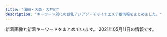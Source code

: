 ```yaml
---
title: "蒲田・大森・大井町"
description: "キーワード別にの巨乳アジアン・チャイナエステ嬢情報をまとめました。"
---
```


新着画像と新着キーワードをまとめています。
2021年05月11日の情報です。

<DmmAffiliateIns />
<KeywordTable
  shops={
    [
    {
        "img_links": [
            "http://es-kosumosu.com/images/info.jpg",
            "http://es-kosumosu.com/images/system/sys01.jpg",
            "http://es-kosumosu.com/girl/5.jpg",
            "http://es-kosumosu.com/girl/2.jpg",
            "http://es-kosumosu.com/images/staff_mitashi.jpg",
            "http://es-kosumosu.com/images/room/photo01.jpg",
            "http://es-kosumosu.com/girl/3.jpg",
            "http://es-kosumosu.com/images/top_flash_01.jpg",
            "http://es-kosumosu.com/images/room/photo05.jpg",
            "http://es-kosumosu.com/images/return.png",
            "http://es-kosumosu.com/girl/4.jpg",
            "http://es-kosumosu.com/images/room/photo02.jpg",
            "http://es-kosumosu.com/images/room/photo04.jpg",
            "http://es-kosumosu.com/images/room/photo03.jpg",
            "http://es-kosumosu.com/girl/1.jpg",
            "http://es-kosumosu.com/girl/6.jpg"
        ],
        "url": "http://es-kosumosu.com/",
        "keywords": {},
        "name": "\u30d0\u30a4\u30aa\u30ec\u30c3\u30c8",
        "station": "JR\u5927\u68ee\u99c5\u6771\u53e3"
    },
    {
        "station": "\u9752\u7269\u6a2a\u4e01\u99c5",
        "url": "http://kenkounoie.relax-fk.com/",
        "keywords": {
            "85": 2,
            "86": 4,
            "C": 10,
            "88": 2,
            "90": 2
        },
        "name": "\u5065\u5eb7\u306e\u5bb6",
        "img_links": [
            "http://kenkounoie.relax-fk.com/images/kansen.png",
            "http://kenkounoie.relax-fk.com/images/main-visual.png",
            "http://kenkounoie.relax-fk.com/images/cast05.png",
            "http://kenkounoie.relax-fk.com/images/cast07.png",
            "http://kenkounoie.relax-fk.com/images/cast06.png",
            "http://kenkounoie.relax-fk.com/images/cast04.png",
            "http://kenkounoie.relax-fk.com/images/sub-visual.png",
            "http://kenkounoie.relax-fk.com/images/cast08.png"
        ]
    },
    {
        "img_links": [
            "http://www.dream-ai.net/images/n-01.png",
            "http://www.dream-ai.net/images/lu3.jpg",
            "http://www.dream-ai.net/images/s1.jpg",
            "http://www.dream-ai.net/images/yuna.jpg",
            "http://www.dream-ai.net/images/g22.jpg",
            "http://www.dream-ai.net/images/mimi1.jpg",
            "http://www.dream-ai.net/images/g2.jpg",
            "http://www.dream-ai.net/images/baner.jpg",
            "http://www.dream-ai.net/images/p-r.png",
            "http://www.dream-ai.net/images/tite-link.png",
            "http://www.dream-ai.net/images/miyo2.jpg",
            "http://www.dream-ai.net/images/yuyu2.jpg",
            "http://www.dream-ai.net/images/g23.jpg",
            "http://www.dream-ai.net/images/pick.png",
            "http://www.dream-ai.net/images/tit-new.png",
            "http://www.dream-ai.net/images/myk1.jpg",
            "http://www.dream-ai.net/images/miyo1.jpg",
            "http://www.dream-ai.net/images/baner3.jpg",
            "http://www.dream-ai.net/images/tel2.png",
            "http://www.dream-ai.net/images/mobile.png",
            "http://www.dream-ai.net/images/lu2.jpg",
            "http://www.dream-ai.net/images/s2.jpg",
            "http://www.dream-ai.net/images/lu1.jpg",
            "http://www.dream-ai.net/images/yuna2.jpg",
            "http://www.dream-ai.net/images/mimi2.jpg",
            "http://www.dream-ai.net/images/n-03.png",
            "http://www.dream-ai.net/images/g62.jpg",
            "http://www.dream-ai.net/images/s5.jpg",
            "http://www.dream-ai.net/images/myk3.jpg",
            "http://www.dream-ai.net/images/g0.jpg",
            "http://www.dream-ai.net/images/tite-staff.png",
            "http://www.dream-ai.net/images/aya.jpg",
            "http://www.dream-ai.net/images/miyo3.jpg",
            "http://www.dream-ai.net/images/s6.jpg",
            "http://www.dream-ai.net/images/s4.jpg",
            "http://www.dream-ai.net/images/tel1.png",
            "http://www.dream-ai.net/images/end.png",
            "http://www.dream-ai.net/images/myk2.jpg",
            "http://www.dream-ai.net/images/g6.jpg",
            "http://www.dream-ai.net/images/s3.jpg",
            "http://www.dream-ai.net/images/yuyu1.jpg",
            "http://www.dream-ai.net/images/g61.jpg",
            "http://www.dream-ai.net/images/baner2.jpg",
            "http://www.dream-ai.net/images/tit-newface.png",
            "http://www.dream-ai.net/images/mimi3.jpg"
        ],
        "url": "http://www.dream-ai.net/",
        "name": "\u5922\u30fb\u611b",
        "station": "JR\u84b2\u7530\u99c5\u897f\u53e3",
        "keywords": {}
    },
    {
        "station": "JR\u84b2\u7530\u99c5\u6771\u53e3",
        "url": "http://www.healing-ai.net/",
        "keywords": {
            "85": 7,
            "\u30bb\u30af\u30b7\u30fc": 2,
            "C": 11,
            "98": 2,
            "D": 4,
            "82": 6,
            "H": 3,
            "80": 3,
            "96": 3,
            "84": 2,
            "83": 6,
            "90": 3,
            "88": 2,
            "\u80f8": 1,
            "F": 5
        },
        "img_links": [
            "http://www.healing-ai.net/images/icon_new.png",
            "http://eskk.healing-ai.net/uploads/2019/05/g4.jpg",
            "http://www.healing-ai.net/images/top2.png",
            "http://eskk.healing-ai.net/uploads/2020/12/g1.jpg",
            "http://www.healing-ai.net/images/img_mainvisual_02.png",
            "http://eskk.healing-ai.net/uploads/2019/05/ai1-1.jpg",
            "http://www.healing-ai.net/images/bnr_reserve_01.jpg",
            "http://eskk.healing-ai.net/uploads/2019/12/1-1.jpg",
            "http://eskk.healing-ai.net/uploads/2019/05/nana2.jpg",
            "http://eskk.healing-ai.net/uploads/2020/10/g1.jpg",
            "http://eskk.healing-ai.net/uploads/2021/03/2.jpg",
            "http://eskk.healing-ai.net/uploads/2021/03/3.jpg",
            "http://eskk.healing-ai.net/uploads/2021/03/4.jpg",
            "http://eskk.healing-ai.net/uploads/g8-1.jpg",
            "http://eskk.healing-ai.net/uploads/2019/05/nana3.jpg",
            "http://eskk.healing-ai.net/uploads/2019/06/g0.jpg",
            "http://eskk.healing-ai.net/uploads/2021/03/1.jpg",
            "http://eskk.healing-ai.net/uploads/2020/12/g2.jpg",
            "http://eskk.healing-ai.net/uploads/2019/12/3.jpg",
            "http://eskk.healing-ai.net/uploads/2019/07/1.jpg",
            "http://eskk.healing-ai.net/uploads/2020/01/g3.jpg",
            "http://eskk.healing-ai.net/uploads/2019/07/3.jpg",
            "http://www.healing-ai.net/images/img_mainvisual_03.png",
            "http://eskk.healing-ai.net/uploads/2019/05/ai2-1.jpg",
            "http://eskk.healing-ai.net/uploads/2019/12/2-1.jpg",
            "http://www.healing-ai.net/images/img_mainvisual_01.png",
            "https://www.a-side.com/ad/koko/include/banner/koko_200x40.png",
            "http://eskk.healing-ai.net/uploads/2019/05/ai3.jpg",
            "http://eskk.healing-ai.net/uploads/2020/01/g2.jpg",
            "http://eskk.healing-ai.net/uploads/2019/11/koko.jpg",
            "http://eskk.healing-ai.net/uploads/2019/07/2.jpg",
            "http://eskk.healing-ai.net/uploads/2019/05/mika.jpg",
            "http://eskk.healing-ai.net/uploads/2019/05/g3.jpg",
            "http://eskk.healing-ai.net/uploads/2020/01/g1.jpg"
        ],
        "name": "\u30d2\u30fc\u30ea\u30f3\u30b0\u611b"
    },
    {
        "station": "JR\u5927\u68ee\u99c5\u897f\u53e3",
        "name": "\u30b3\u30b9\u30e2\u30b9",
        "url": "http://www.cosmos.relaxjp.info/",
        "keywords": {
            "C": 13
        },
        "img_links": [
            "http://www.cosmos.relaxjp.info/common/img/image1.jpg",
            "http://www.cosmos.relaxjp.info/common/img/shop/r4.jpg",
            "http://www.cosmos.relaxjp.info/images/call_sp.png",
            "http://www.cosmos.relaxjp.info/files/004.jpg",
            "http://www.cosmos.relaxjp.info/common/img/top_img001.png",
            "http://www.cosmos.relaxjp.info/files/007.jpg",
            "http://www.cosmos.relaxjp.info/files/002.jpg",
            "http://www.cosmos.relaxjp.info/common/img/image3.jpg",
            "http://www.cosmos.relaxjp.info/files/006.jpg",
            "http://www.cosmos.relaxjp.info/files/005.jpg",
            "http://www.cosmos.relaxjp.info/files/001.jpg",
            "http://www.cosmos.relaxjp.info/common/img/shop/r3.jpg",
            "http://www.cosmos.relaxjp.info/common/img/image2.jpg",
            "http://www.cosmos.relaxjp.info/photo_news/upimg/18630606fd1936e3b3_0.jpg",
            "http://www.cosmos.relaxjp.info/common/img/shop/r2.jpg",
            "http://www.cosmos.relaxjp.info/common/img/shop/r1.jpg",
            "http://www.cosmos.relaxjp.info/files/003.jpg"
        ]
    },
    {
        "name": "\u4fe1\u8afe",
        "station": "JR\u84b2\u7530\u99c5\u6771\u53e3",
        "keywords": {
            "\u30bb\u30af\u30b7\u30fc": 1,
            "C": 14,
            "D": 42,
            "84": 4,
            "F": 4,
            "86": 18,
            "E": 14,
            "88": 10,
            "85": 32,
            "87": 10
        },
        "url": "http://www.es-kizuna.com/",
        "img_links": [
            "http://www.es-kizuna.com/images/nei_13.jpg",
            "http://www.es-kizuna.com/images/upload/51fd5ad614fd9171.jpg",
            "http://www.es-kizuna.com/images/index_05.jpg",
            "http://www.es-kizuna.com/s/images/r03.jpg",
            "http://www.es-kizuna.com/images/upload/thumb/c960f33dbf650433.jpg",
            "http://www.es-kizuna.com/images/index_13.jpg",
            "http://www.es-kizuna.com/images/upload/d60152fbb8818830.jpg",
            "http://www.es-kizuna.com/images/upload/thumb/51fd5ad614fd9171.jpg",
            "http://www.es-kizuna.com/s/images/icon_topics.png",
            "http://www.es-kizuna.com/images/02.jpg",
            "http://www.es-kizuna.com/images/upload/thumb/057f6eb7b663a5b2.jpg",
            "http://www.es-kizuna.com/images/upload/4fb7a6900b967f30.jpg",
            "http://www.es-kizuna.com/images/upload/thumb/512a839e9f628217.jpg",
            "http://www.es-kizuna.com/images/upload/thumb/cdfe0ac3b37d9e89.jpg",
            "http://www.es-kizuna.com/images/upload/5d70ee2b832fe6be.jpg",
            "http://www.es-kizuna.com/images/upload/90479f4e0f80f012.jpg",
            "http://www.es-kizuna.com/images/upload/thumb/0c3e441832e219b9.jpg",
            "http://www.es-kizuna.com/images/acc_10.jpg",
            "http://www.es-kizuna.com/images/upload/thumb/d9992ab71594c264.jpg",
            "http://www.es-kizuna.com/images/index_03.jpg",
            "http://www.es-kizuna.com/images/upload/thumb/7aeb4177adab3adb.jpg",
            "http://www.es-kizuna.com/images/upload/0c3e441832e219b9.jpg",
            "http://www.es-kizuna.com/images/upload/thumb/8362069090b0f4f4.jpg",
            "http://www.es-kizuna.com/images/upload/thumb/7838ea888884524b.jpg",
            "http://www.es-kizuna.com/images/upload/thumb/457777bab605fd6c.jpg",
            "http://www.es-kizuna.com/images/index_11.jpg",
            "http://www.es-kizuna.com/s/images/r02.jpg",
            "http://www.es-kizuna.com/images/upload/thumb/cb8510a706fab39a.jpg",
            "http://www.es-kizuna.com/images/upload/7838ea888884524b.jpg",
            "http://www.es-kizuna.com/images/upload/cdfe0ac3b37d9e89.jpg",
            "http://www.es-kizuna.com/images/upload/03e6c9860ab53664.jpg",
            "http://www.es-kizuna.com/images/line.jpg",
            "http://www.es-kizuna.com/images/upload/thumb/325450f713ec1345.jpg",
            "http://www.es-kizuna.com/images/upload/thumb/4fb7a6900b967f30.jpg",
            "http://www.es-kizuna.com/images/upload/906a0df423fbb2d3.jpg",
            "http://www.es-kizuna.com/images/upload/thumb/5d70ee2b832fe6be.jpg",
            "http://www.es-kizuna.com/images/upload/512a839e9f628217.jpg",
            "http://www.es-kizuna.com/images/upload/4e06a72d8daae521.jpg",
            "http://www.es-kizuna.com/images/upload/thumb/af4e2bbad7299fcd.jpg",
            "http://www.es-kizuna.com/images/upload/thumb/74cd025a30d9e087.jpg",
            "http://www.es-kizuna.com/images/upload/thumb/70b3f2c5fd5ba3c2.jpg",
            "http://www.es-kizuna.com/images/upload/thumb/35306ad0d9e9ff00.jpg",
            "http://www.es-kizuna.com/girl/02.jpg",
            "http://www.es-kizuna.com/images/upload/thumb/51167bb9818d647a.jpg",
            "http://www.es-kizuna.com/images/upload/thumb/4bb15c40db5d3b9b.jpg",
            "http://www.es-kizuna.com/images/upload/thumb/816b7be31924a7a4.jpg",
            "http://www.es-kizuna.com/images/upload/thumb/6453e2e9c3a4d010.jpg",
            "http://www.es-kizuna.com/images/upload/thumb/231cb96ee14483b0.jpg",
            "http://www.es-kizuna.com/images/upload/e3d8e9cc1955e028.jpg",
            "http://www.es-kizuna.com/images/info_10.jpg",
            "http://www.es-kizuna.com/images/01.jpg",
            "http://www.es-kizuna.com/images/upload/4bb15c40db5d3b9b.jpg",
            "http://www.es-kizuna.com/images/upload/176c5dafbf5a471f.jpg",
            "http://www.es-kizuna.com/images/acc_11.jpg",
            "http://www.es-kizuna.com/s/images/icon_covergirl.png",
            "http://www.es-kizuna.com/images/rec.jpg",
            "http://www.es-kizuna.com/images/sys.jpg",
            "http://www.es-kizuna.com/images/upload/thumb/03e6c9860ab53664.jpg",
            "http://www.es-kizuna.com/s/images/icon_tel.png",
            "http://www.es-kizuna.com/images/sys_10.jpg",
            "http://www.es-kizuna.com/images/upload/0e136c01c9b7ee9f.jpg",
            "http://www.es-kizuna.com/images/upload/thumb/e7512ab59589d7df.jpg",
            "http://www.es-kizuna.com/images/index_09.jpg",
            "http://www.es-kizuna.com/images/upload/c960f33dbf650433.jpg",
            "http://www.es-kizuna.com/images/upload/thumb/005440d58cf3c3e3.jpg",
            "http://www.es-kizuna.com/images/upload/816b7be31924a7a4.jpg",
            "http://www.es-kizuna.com/images/upload/thumb/a3fc0798b98de17a.jpg",
            "http://www.es-kizuna.com/images/upload/thumb/906a0df423fbb2d3.jpg",
            "http://www.es-kizuna.com/images/upload/057f6eb7b663a5b2.jpg",
            "http://www.es-kizuna.com/images/upload/thumb/fc1e816a0e9f3d61.jpg",
            "http://www.es-kizuna.com/images/upload/eb01fa6066ea365b.jpg",
            "http://www.es-kizuna.com/s/images/icon_top.png",
            "http://www.es-kizuna.com/images/upload/thumb/e3d8e9cc1955e028.jpg",
            "http://www.es-kizuna.com/images/upload/af4e2bbad7299fcd.jpg",
            "http://www.es-kizuna.com/images/upload/231cb96ee14483b0.jpg",
            "http://www.es-kizuna.com/images/upload/20f11bb41bae978b.jpg",
            "http://www.es-kizuna.com/images/upload/a3fc0798b98de17a.jpg",
            "http://www.es-kizuna.com/images/upload/thumb/3f05da7e8b1e2a64.jpg",
            "http://www.es-kizuna.com/images/upload/thumb/cdc7fc1d81334feb.jpg",
            "http://www.es-kizuna.com/images/rec_10.jpg",
            "http://www.es-kizuna.com/images/upload/8362069090b0f4f4.jpg",
            "http://www.es-kizuna.com/images/upload/d9992ab71594c264.jpg",
            "http://www.es-kizuna.com/images/upload/a276f4fa83885320.jpg",
            "http://www.es-kizuna.com/images/index_08.jpg",
            "http://www.es-kizuna.com/s/images/r01.jpg",
            "http://www.es-kizuna.com/images/upload/thumb/90479f4e0f80f012.jpg",
            "http://www.es-kizuna.com/images/upload/74cd025a30d9e087.jpg",
            "http://www.es-kizuna.com/s/girl/01.jpg",
            "http://www.es-kizuna.com/images/link_10.jpg",
            "http://www.es-kizuna.com/images/upload/6453e2e9c3a4d010.jpg",
            "http://www.es-kizuna.com/s/images/icon_staff.png",
            "http://www.es-kizuna.com/images/upload/thumb/20f11bb41bae978b.jpg",
            "http://www.es-kizuna.com/images/upload/thumb/176c5dafbf5a471f.jpg",
            "http://www.es-kizuna.com/images/staff_10.jpg",
            "http://www.es-kizuna.com/s/images/r05.jpg",
            "http://www.es-kizuna.com/images/upload/457777bab605fd6c.jpg",
            "http://www.es-kizuna.com/images/upload/thumb/2c3b2096bf7b4e42.jpg",
            "http://www.es-kizuna.com/images/upload/thumb/d60152fbb8818830.jpg",
            "http://www.es-kizuna.com/images/upload/e7512ab59589d7df.jpg",
            "http://www.es-kizuna.com/images/upload/thumb/048b127f7fe7756c.jpg",
            "http://www.es-kizuna.com/images/upload/thumb/a276f4fa83885320.jpg",
            "http://www.es-kizuna.com/images/upload/thumb/4e06a72d8daae521.jpg",
            "http://www.es-kizuna.com/images/index_07.jpg",
            "http://www.es-kizuna.com/images/index_06.jpg",
            "http://www.es-kizuna.com/images/upload/70b3f2c5fd5ba3c2.jpg",
            "http://www.es-kizuna.com/images/upload/thumb/0e136c01c9b7ee9f.jpg",
            "http://www.es-kizuna.com/images/upload/cdc7fc1d81334feb.jpg",
            "http://www.es-kizuna.com/images/upload/3f05da7e8b1e2a64.jpg",
            "http://www.es-kizuna.com/images/upload/thumb/13be44c647bb867f.jpg",
            "http://www.es-kizuna.com/s/images/icon_info.png",
            "http://www.es-kizuna.com/images/upload/cb8510a706fab39a.jpg",
            "http://www.es-kizuna.com/images/index_04.jpg",
            "http://www.es-kizuna.com/images/upload/thumb/eb01fa6066ea365b.jpg",
            "http://www.es-kizuna.com/images/upload/thumb/5f28f084cf9311ec.jpg",
            "http://www.es-kizuna.com/images/index_02.jpg"
        ]
    },
    {
        "url": "http://www.sea-love-hsl.info/",
        "keywords": {
            "83": 1,
            "86": 4,
            "C": 21,
            "84": 4,
            "90": 3,
            "E": 1,
            "85": 1,
            "D": 5,
            "F": 2
        },
        "img_links": [
            "http://www.sea-love-hsl.info/uploads/sealove/A8D1795E-CA06-4472-A635-D7A02AEF80C8-768x1024.jpeg",
            "http://www.sea-love-hsl.info/uploads/sealove/IMG_1060-768x1024.jpg",
            "http://www.sea-love-hsl.info/uploads/sealove/5AE848B7-49E7-4403-A738-2D85BF2E4059-768x1024.jpeg",
            "http://www.sea-love-hsl.info/uploads/sealove/545B5715-528D-4E72-9F31-7AFF1422771C-768x1024.jpeg",
            "http://www.sea-love-hsl.info/uploads/sealove/720870627235-e1385965056315.jpg",
            "http://www.sea-love-hsl.info/uploads/sealove/images/n3.jpg",
            "http://www.sea-love-hsl.info/uploads/sealove/IMG_1490-300x400.jpg",
            "http://www.sea-love-hsl.info/uploads/sealove/QQ\u56fe\u72472015102419044325-e1449569209313.jpg",
            "http://www.sea-love-hsl.info/uploads/sealove/images/girl-z1.jpg",
            "http://www.sea-love-hsl.info/uploads/sealove/A8D1795E-CA06-4472-A635-D7A02AEF80C8-300x400.jpeg",
            "http://www.sea-love-hsl.info/uploads/sealove/images/girl-z2.jpg",
            "http://www.sea-love-hsl.info/uploads/sealove/721016606079-768x1024.jpg",
            "http://www.sea-love-hsl.info/uploads/sealove/images/end1.jpg",
            "http://www.sea-love-hsl.info/uploads/sealove/staff_1.jpg",
            "http://www.sea-love-hsl.info/uploads/sealove/images/n1.jpg",
            "http://www.sea-love-hsl.info/uploads/sealove/images/news1.jpg",
            "http://www.sea-love-hsl.info/uploads/sealove/IMG_1060-300x400.jpg",
            "http://www.sea-love-hsl.info/uploads/sealove/IMG_1490-768x1024.jpg",
            "http://www.sea-love-hsl.info/uploads/sealove/top1.jpg",
            "http://www.sea-love-hsl.info/uploads/sealove/4C0568AE-93B2-47E4-808D-BA5ED67DA4B9-768x1024.jpeg",
            "http://www.sea-love-hsl.info/uploads/sealove/images/movie.jpg",
            "http://www.sea-love-hsl.info/uploads/sealove/link_1.jpg",
            "http://www.sea-love-hsl.info/uploads/sealove/images/mobile.jpg",
            "http://www.sea-love-hsl.info/uploads/sealove/D792F195-6C3F-4A81-9C18-BEB1DEC0489F.jpeg",
            "http://www.sea-love-hsl.info/uploads/sealove/5AE848B7-49E7-4403-A738-2D85BF2E4059-300x400.jpeg"
        ],
        "name": "\u6d77\u305d\u306e\u611b",
        "station": "JR\u84b2\u7530\u99c5\u6771\u53e3"
    },
    {
        "img_links": [
            "http://www.sh-himenoyw.work/uploads/210503/1-210503130024241.jpg",
            "http://www.sh-himenoyw.work/templets/default/picture/top02.png",
            "http://www.sh-himenoyw.work/{dede:global.cfg_templets_skin/}/picture/cg02.jpg",
            "http://www.sh-himenoyw.work/templets/default/picture/top03.png",
            "http://www.sh-himenoyw.work/templets/default/picture/tit1.jpg",
            "http://www.sh-himenoyw.work/templets/default/picture/no.png",
            "http://www.sh-himenoyw.work/templets/default/picture/tit3.jpg",
            "http://www.sh-himenoyw.work/templets/default/picture/sys1.jpg",
            "http://www.sh-himenoyw.work/templets/default/picture/top01.png",
            "http://www.sh-himenoyw.work/templets/default/picture/tit5.jpg",
            "http://www.sh-himenoyw.work/templets/default/picture/tit4.jpg",
            "http://www.sh-himenoyw.work/uploads/210420/1-210420110353610.jpg",
            "http://www.sh-himenoyw.work/uploads/210401/1-210401093342544.jpg",
            "http://www.sh-himenoyw.work/templets/default/picture/footer.png",
            "http://www.sh-himenoyw.work/{dede:global.cfg_templets_skin/}/picture/cg01.jpg",
            "http://www.sh-himenoyw.work/uploads/210505/1-210505091435528.jpg",
            "http://www.sh-himenoyw.work/uploads/210410/1-2104101012452G.jpg",
            "http://www.sh-himenoyw.work/templets/default/picture/tit2.jpg",
            "http://www.sh-himenoyw.work/templets/default/picture/stal.png"
        ],
        "url": "http://www.sh-himenoyw.work/",
        "name": "\u5922\u306e\u90e8\u5c4b",
        "keywords": {
            "89": 1,
            "D": 4,
            "C": 1,
            "86": 3,
            "88": 1
        },
        "station": "JR\u5927\u68ee\u99c5\u897f\u53e3"
    },
    {
        "img_links": [
            "http://es-kamata.xyz/images/new_d.jpg",
            "http://es-kamata.xyz/images/tw.jpg",
            "http://es-kamata.xyz/images/tel.jpg",
            "http://es-kamata.xyz/images/g4.jpg",
            "http://es-kamata.xyz/images/g8.jpg",
            "http://es-kamata.xyz/images/bottom.jpg",
            "http://es-kamata.xyz/images/nei_bt.jpg",
            "http://es-kamata.xyz/images/g5.jpg",
            "http://es-kamata.xyz/images/qiu-1.jpg",
            "http://es-kamata.xyz/images/001.jpg",
            "http://es-kamata.xyz/images/003.jpg",
            "http://es-kamata.xyz/images/002.jpg",
            "http://es-kamata.xyz/images/004.jpg",
            "http://es-kamata.xyz/images/ml.jpg",
            "http://es-kamata.xyz/images/g0.jpg",
            "http://es-kamata.xyz/images/new_tit.jpg",
            "http://es-kamata.xyz/images/g2.jpg",
            "http://es-kamata.xyz/images/top_03.jpg",
            "http://es-kamata.xyz/images/ac2.jpg",
            "http://es-kamata.xyz/images/ac3.jpg",
            "http://es-kamata.xyz/images/s1.jpg",
            "http://es-kamata.xyz/images/g1.jpg",
            "http://es-kamata.xyz/images/ac5.jpg",
            "http://es-kamata.xyz/images/g3.jpg",
            "http://es-kamata.xyz/images/ac4.jpg",
            "http://es-kamata.xyz/images/rq01.jpg",
            "http://es-kamata.xyz/images/rq03.jpg",
            "http://es-kamata.xyz/images/ac1.jpg"
        ],
        "keywords": {},
        "url": "http://es-kamata.xyz/",
        "station": "JR\u84b2\u7530\u99c5\u897f\u53e3",
        "name": "\u82b1\u6c34\u6728"
    },
    {
        "img_links": [],
        "name": "\u611b",
        "keywords": {},
        "station": "JR\u5927\u4e95\u753a\u99c5\u4e2d\u592e\u897f\u53e3",
        "url": "https://nekonoheya.ests.jp/"
    },
    {
        "name": "NEW\u30a4\u30d6",
        "url": "http://www.tokyo-0001.xyz/",
        "keywords": {},
        "station": "JR\u84b2\u7530\u99c5\u897f\u53e3",
        "img_links": [
            "http://www.tokyo-0001.xyz/img/ttl-03.png",
            "http://www.tokyo-0001.xyz/img/bnr00.jpg",
            "http://www.tokyo-0001.xyz/img/girls05.jpg",
            "http://www.tokyo-0001.xyz/img/girls02.jpg",
            "http://www.tokyo-0001.xyz/img/ttl-02.png",
            "http://www.tokyo-0001.xyz/img/ttl-04.png",
            "http://www.tokyo-0001.xyz/img/bnr02.jpg",
            "http://www.tokyo-0001.xyz/img/img-txt-01.png",
            "http://www.tokyo-0001.xyz/img/girls06.jpg",
            "http://www.tokyo-0001.xyz/img/ttl-01.png",
            "http://www.tokyo-0001.xyz/img/img3.jpg",
            "http://www.tokyo-0001.xyz/img/bnr01.jpg",
            "http://www.tokyo-0001.xyz/img/girls03.jpg",
            "http://www.tokyo-0001.xyz/img/img1.jpg",
            "http://www.tokyo-0001.xyz/img/girls01.jpg",
            "http://www.tokyo-0001.xyz/img/girls04.jpg",
            "http://www.tokyo-0001.xyz/img/img2.jpg"
        ]
    },
    {
        "url": "http://www.e-uluru.info/",
        "keywords": {
            "D": 32,
            "87": 8,
            "F": 1,
            "85": 23,
            "83": 1,
            "E": 10,
            "88": 5,
            "C": 13,
            "86": 18
        },
        "name": "\u7f8e\u7409\u7409",
        "img_links": [
            "http://www.e-uluru.info/girl/020.jpg",
            "http://www.e-uluru.info/images/info01.png",
            "http://www.e-uluru.info/images/upload/thumb/a86dfeb81b8ab370.jpg",
            "http://www.e-uluru.info/images/upload/ad830a43974bad03.jpg",
            "http://www.e-uluru.info/girl/013.jpg",
            "http://www.e-uluru.info/images/index_02.png",
            "http://www.e-uluru.info/s/girl/01.jpg",
            "http://www.e-uluru.info/images/index_12.png",
            "http://www.e-uluru.info/images/upload/f642dd084fb225c9.jpg",
            "http://www.e-uluru.info/images/upload/thumb/12cb1bdfa779a5e6.jpg",
            "http://www.e-uluru.info/images/upload/5dcabd8808e86a8c.jpg",
            "http://www.e-uluru.info/images/index_03.png",
            "http://www.e-uluru.info/s/images/icon_staff.png",
            "http://www.e-uluru.info/images/upload/b5241af23f911574.jpg",
            "http://www.e-uluru.info/images/upload/thumb/b71e9dc3cfa0f9b4.jpg",
            "http://www.e-uluru.info/girl/014.jpg",
            "http://www.e-uluru.info/images/index_08.png",
            "http://www.e-uluru.info/s/images/icon_top.png",
            "http://www.e-uluru.info/images/upload/7a73ef7475560f16.jpg",
            "http://www.e-uluru.info/images/upload/d33358c73f674e0d.jpg",
            "http://www.e-uluru.info/images/r02.jpg",
            "http://www.e-uluru.info/images/upload/71169c7f826021d0.jpg",
            "http://www.e-uluru.info/images/upload/d4a6c5a9e3801cc7.jpg",
            "http://www.e-uluru.info/girl/031.jpg",
            "http://www.e-uluru.info/images/upload/thumb/7a73ef7475560f16.jpg",
            "http://www.e-uluru.info/images/upload/thumb/90eec703fb0861db.jpg",
            "http://www.e-uluru.info/images/upload/thumb/c7886d02d33ae09c.jpg",
            "http://www.e-uluru.info/images/sys_08.png",
            "http://www.e-uluru.info/images/upload/b71e9dc3cfa0f9b4.jpg",
            "http://www.e-uluru.info/images/upload/thumb/8ee8987b2165d4fc.jpg",
            "http://www.e-uluru.info/images/index_04.png",
            "http://www.e-uluru.info/s/images/icon_info.png",
            "http://www.e-uluru.info/images/upload/thumb/2d668ea61cdabce4.jpg",
            "http://www.e-uluru.info/images/info_08.png",
            "http://www.e-uluru.info/girl/032.jpg",
            "http://www.e-uluru.info/images/upload/thumb/a42cde1d7d7ca5c0.jpg",
            "http://www.e-uluru.info/images/upload/03b615dbd4a8d4e4.jpg",
            "http://www.e-uluru.info/images/upload/thumb/1ddb0f728d864feb.jpg",
            "http://www.e-uluru.info/images/rec_09.png",
            "http://www.e-uluru.info/images/upload/thumb/ad830a43974bad03.jpg",
            "http://www.e-uluru.info/images/upload/c7886d02d33ae09c.jpg",
            "http://www.e-uluru.info/girl/06.jpg",
            "http://www.e-uluru.info/images/r03.jpg",
            "http://www.e-uluru.info/s/images/r03.jpg",
            "http://www.e-uluru.info/images/upload/9e6373c225b7bc51.jpg",
            "http://www.e-uluru.info/images/upload/db7023b92ef16bbc.jpg",
            "http://www.e-uluru.info/s/images/icon_topics.png",
            "http://www.e-uluru.info/s/images/r02.jpg",
            "http://www.e-uluru.info/images/upload/thumb/d4a6c5a9e3801cc7.jpg",
            "http://www.e-uluru.info/images/upload/056ff3de81fe9024.jpg",
            "http://www.e-uluru.info/i/girl/013.jpg",
            "http://www.e-uluru.info/images/upload/thumb/db7023b92ef16bbc.jpg",
            "http://www.e-uluru.info/images/upload/thumb/9e6373c225b7bc51.jpg",
            "http://www.e-uluru.info/images/upload/thumb/b5241af23f911574.jpg",
            "http://www.e-uluru.info/s/images/r01.jpg",
            "http://www.e-uluru.info/images/upload/thumb/24e3367119cd81d4.jpg",
            "http://www.e-uluru.info/s/images/r05.jpg",
            "http://www.e-uluru.info/images/upload/90eec703fb0861db.jpg",
            "http://www.e-uluru.info/girl/030.jpg",
            "http://www.e-uluru.info/girl/016.jpg",
            "http://www.e-uluru.info/images/upload/539dd2297c44dec2.jpg",
            "http://www.e-uluru.info/images/upload/f436fca81b34a90a.jpg",
            "http://www.e-uluru.info/images/upload/thumb/30e7a9b6a2619196.jpg",
            "http://www.e-uluru.info/images/upload/thumb/98ac232614327354.jpg",
            "http://www.e-uluru.info/girl/021.jpg",
            "http://www.e-uluru.info/images/upload/a86dfeb81b8ab370.jpg",
            "http://www.e-uluru.info/images/upload/thumb/03b615dbd4a8d4e4.jpg",
            "http://www.e-uluru.info/images/upload/thumb/5dcabd8808e86a8c.jpg",
            "http://www.e-uluru.info/images/upload/ebc831946fdc3143.jpg",
            "http://www.e-uluru.info/images/upload/73a690610b4828e0.jpg",
            "http://www.e-uluru.info/images/upload/adc24ea0648493e2.jpg",
            "http://www.e-uluru.info/images/upload/thumb/e8b0d029c217c7cc.jpg",
            "http://www.e-uluru.info/images/r01.jpg",
            "http://www.e-uluru.info/images/upload/thumb/71169c7f826021d0.jpg",
            "http://www.e-uluru.info/girl/07.jpg",
            "http://www.e-uluru.info/girl/015.jpg",
            "http://www.e-uluru.info/girl/033.jpg",
            "http://www.e-uluru.info/girl/028.jpg",
            "http://www.e-uluru.info/images/index_05.png",
            "http://www.e-uluru.info/images/upload/12cb1bdfa779a5e6.jpg",
            "http://www.e-uluru.info/images/upload/thumb/f436fca81b34a90a.jpg",
            "http://www.e-uluru.info/images/upload/thumb/056ff3de81fe9024.jpg",
            "http://www.e-uluru.info/images/upload/thumb/ebc831946fdc3143.jpg",
            "http://www.e-uluru.info/girl/01.jpg",
            "http://www.e-uluru.info/images/upload/2e83ce7f87e28c10.jpg",
            "http://www.e-uluru.info/images/upload/thumb/a944203deb9da4de.jpg",
            "http://www.e-uluru.info/images/upload/8ee8987b2165d4fc.jpg",
            "http://www.e-uluru.info/girl/024.jpg",
            "http://www.e-uluru.info/images/upload/thumb/d33358c73f674e0d.jpg",
            "http://www.e-uluru.info/images/upload/98ac232614327354.jpg",
            "http://www.e-uluru.info/s/images/icon_tel.png",
            "http://www.e-uluru.info/images/upload/thumb/f642dd084fb225c9.jpg",
            "http://www.e-uluru.info/images/upload/1ddb0f728d864feb.jpg",
            "http://www.e-uluru.info/images/pro.jpg",
            "http://www.e-uluru.info/girl/019.jpg",
            "http://www.e-uluru.info/images/upload/08e930d29f9d5b3e.jpg",
            "http://www.e-uluru.info/images/upload/a944203deb9da4de.jpg",
            "http://www.e-uluru.info/images/upload/thumb/2e83ce7f87e28c10.jpg",
            "http://www.e-uluru.info/girl/034.jpg",
            "http://www.e-uluru.info/images/upload/2951922eff997d84.jpg",
            "http://www.e-uluru.info/images/upload/30e7a9b6a2619196.jpg",
            "http://www.e-uluru.info/images/upload/thumb/08e930d29f9d5b3e.jpg",
            "http://www.e-uluru.info/images/upload/a42cde1d7d7ca5c0.jpg",
            "http://www.e-uluru.info/images/upload/24e3367119cd81d4.jpg",
            "http://www.e-uluru.info/girl/012.jpg",
            "http://www.e-uluru.info/images/rec_08.png",
            "http://www.e-uluru.info/images/r05.jpg",
            "http://www.e-uluru.info/images/index_13.png",
            "http://www.e-uluru.info/s/images/icon_covergirl.png",
            "http://www.e-uluru.info/images/upload/thumb/adc24ea0648493e2.jpg",
            "http://www.e-uluru.info/images/index_06.png",
            "http://www.e-uluru.info/images/upload/e8b0d029c217c7cc.jpg",
            "http://www.e-uluru.info/images/index_07.png",
            "http://www.e-uluru.info/images/upload/thumb/2951922eff997d84.jpg",
            "http://www.e-uluru.info/images/staff_08.png",
            "http://www.e-uluru.info/images/index_01.png",
            "http://www.e-uluru.info/images/upload/thumb/539dd2297c44dec2.jpg",
            "http://www.e-uluru.info/images/upload/thumb/73a690610b4828e0.jpg",
            "http://www.e-uluru.info/girl/018.jpg",
            "http://www.e-uluru.info/images/index_11.png"
        ],
        "station": "JR\u84b2\u7530\u99c5\u6771\u53e3"
    },
    {
        "keywords": {
            "86": 4,
            "85": 3,
            "87": 1,
            "C": 19,
            "D": 3
        },
        "img_links": [
            "http://yume-yume.info/img/sta1.jpg",
            "http://yume-yume.info/img/r9.jpg",
            "http://yume-yume.info/i/img/r4.jpg",
            "http://yume-yume.info/img/s3.jpg",
            "http://yume-yume.info/i/img/sta15.jpg",
            "http://yume-yume.info/i/img/r1.jpg",
            "http://yume-yume.info/img/mo.png",
            "http://yume-yume.info/img/s15.jpg",
            "http://yume-yume.info/i/img/sta2.jpg",
            "http://yume-yume.info/i/img/sta17.jpg",
            "http://yume-yume.info/img/nos.jpg",
            "http://yume-yume.info/i/img/sta3.jpg",
            "http://yume-yume.info/img/st4.jpg",
            "http://yume-yume.info/i/img/r2.jpg",
            "http://yume-yume.info/img/st15.jpg",
            "http://yume-yume.info/img/sta17.jpg",
            "http://yume-yume.info/img/botton.jpg",
            "http://yume-yume.info/img/st3.jpg",
            "http://yume-yume.info/img/sta3.jpg",
            "http://yume-yume.info/i/img/sta1.jpg",
            "http://yume-yume.info/img/s2.jpg",
            "http://yume-yume.info/img/sta4.jpg",
            "http://yume-yume.info/img/st02.jpg",
            "http://a.jps.cm/yume/wp-content/uploads/sites/36/2020/12/2470AE4C-2A60-4C35-A4C8-043E2F5EF2BD.jpeg",
            "http://yume-yume.info/i/img/sta4.jpg",
            "http://yume-yume.info/img/fla.jpg",
            "http://yume-yume.info/img/st2.jpg",
            "http://yume-yume.info/img/st01.jpg",
            "http://yume-yume.info/img/sta2.jpg",
            "http://yume-yume.info/img/sta15.jpg",
            "http://yume-yume.info/img/st1.jpg",
            "http://yume-yume.info/img/s17.jpg",
            "http://a.jps.cm/yume/wp-content/uploads/sites/36/2021/05/38E59284-A3CB-4000-BE42-CDB0C6C66E44-225x300.jpeg",
            "http://yume-yume.info/img/s4.jpg",
            "http://yume-yume.info/i/img/r0.jpg",
            "http://yume-yume.info/img/st17.jpg",
            "http://yume-yume.info/img/s1.jpg",
            "http://yume-yume.info/i/img/nos.jpg"
        ],
        "name": "\u5922\u306e\u307e\u305f\u5922",
        "url": "http://yume-yume.info/",
        "station": "JR\u84b2\u7530\u99c5\u897f\u53e3"
    },
    {
        "station": "JR\u84b2\u7530\u99c5\u6771\u53e3",
        "keywords": {},
        "name": "\u30bd\u30a6\u30eb\u30aa\u30f3\u30cb",
        "img_links": [],
        "url": "http://www.es-md.net/"
    },
    {
        "url": "http://with-you.iest.info/",
        "keywords": {
            "86": 7,
            "E": 7,
            "87": 21,
            "D": 14,
            "C": 7
        },
        "station": "JR\u5927\u4e95\u753a\u99c5",
        "img_links": [
            "http://with-you.iest.info/images/info.jpg",
            "http://with-you.iest.info/images/top.png",
            "http://with-you.iest.info/photos/sites/78/2020/04/2020041703530074.jpg",
            "http://with-you.iest.info/images/s_staff.png",
            "http://with-you.iest.info/photos/sites/78/2019/08/2019083003291365.jpg",
            "http://with-you.iest.info/photos/sites/78/2019/08/2019082704375018.jpg",
            "http://with-you.iest.info/photos/sites/78/2021/01/2021011602332027.jpg",
            "http://with-you.iest.info/photos/sites/78/2019/09/2019092708275393.jpg",
            "http://with-you.iest.info/images/service4.jpg",
            "http://with-you.iest.info/photos/sites/78/2021/03/2021031003373623.jpg",
            "http://with-you.iest.info/images/s_news.jpg",
            "http://with-you.iest.info/images/acc.jpg",
            "http://with-you.iest.info/images/service3.jpg",
            "http://with-you.iest.info/images/tel.jpg",
            "http://with-you.iest.info/images/nbj3.jpg",
            "http://with-you.iest.info/images/s_pick.jpg",
            "http://with-you.iest.info/images/service2.jpg",
            "http://with-you.iest.info/images/service1.jpg"
        ],
        "name": "with you"
    },
    {
        "url": "http://freesia-este.com/",
        "station": "JR\u84b2\u7530\u99c5\u6771\u53e3",
        "name": "\u30d5\u30ea\u30fc\u30b8\u30a2",
        "img_links": [
            "http://freesia-este.com/staffPhoto/b20190811161616.jpg",
            "http://freesia-este.com/staffPhoto/b20210403074828.jpg",
            "http://freesia-este.com/staffPhoto/s20190811161616.jpg",
            "http://freesia-este.com/images/slider1/03.jpg",
            "http://freesia-este.com/staffPhoto/b20190811160951.jpg",
            "http://freesia-este.com/images/access/04.jpg",
            "http://freesia-este.com/staffPhoto/s20190811161143.jpg",
            "http://freesia-este.com/staffPhoto/b20190811161143.jpg",
            "http://freesia-este.com/staffPhoto/s20210112143731.jpg",
            "http://freesia-este.com/staffPhoto/s20210403074828.jpg",
            "http://freesia-este.com/staffPhoto/b20210403074940.jpg",
            "http://freesia-este.com/js/sliderLine/slide_next.png",
            "http://freesia-este.com/images/access/03.jpg",
            "http://freesia-este.com/images/access/01.jpg",
            "http://freesia-este.com/staffPhoto/s20190811160951.jpg",
            "http://freesia-este.com/images/gallery1.png",
            "http://freesia-este.com/staffPhoto/b20210403075229.jpg",
            "http://freesia-este.com/staffPhoto/s20210403074940.jpg",
            "http://freesia-este.com/staffPhoto/b20210112143731.jpg",
            "http://freesia-este.com/images/access/05.jpg",
            "http://freesia-este.com/images/slider1/02.jpg",
            "http://freesia-este.com/uploadfiles/images/campaignFreesiaEsteComHaru.jpg",
            "http://freesia-este.com/images/access/06.jpg",
            "http://freesia-este.com/staffPhoto/s20190811160854.jpg",
            "http://freesia-este.com/images/slider1/01.jpg",
            "http://freesia-este.com/staffPhoto/s20210506154657.jpg",
            "http://freesia-este.com/staffPhoto/s20210403075229.jpg",
            "http://freesia-este.com/js/sliderLine/slide_prev.png",
            "http://freesia-este.com/staffPhoto/b20210506154657.jpg",
            "http://freesia-este.com/images/access/02.jpg",
            "http://freesia-este.com/images/returnBtn.png",
            "http://freesia-este.com/staffPhoto/b20190811160854.jpg"
        ],
        "keywords": {
            "E": 3,
            "\u30bb\u30af\u30b7\u30fc": 1,
            "D": 3,
            "85": 6,
            "84": 1,
            "G": 1,
            "F": 1,
            "86": 1,
            "C": 1
        }
    },
    {
        "name": "SWEET ROOM",
        "url": "http://sweet-room.iest.info/",
        "keywords": {
            "89": 10,
            "83": 10,
            "86": 10,
            "87": 8,
            "E": 10,
            "D": 58,
            "88": 10,
            "C": 14,
            "85": 20
        },
        "station": "JR\u84b2\u7530\u99c5\u897f\u53e3",
        "img_links": [
            "http://sweet-room.iest.info/images/link_nav04.png",
            "http://sweet-room.iest.info/photos/sites/45/2020/06/2020060305422558.jpg",
            "http://sweet-room.iest.info/images/link_nav01.png",
            "http://sweet-room.iest.info/images/link_nav02.png",
            "http://sweet-room.iest.info/images/link_nav05.png",
            "http://sweet-room.iest.info/photos/sites/45/2020/06/2020060101255477.jpg",
            "http://sweet-room.iest.info/images/tit_face.png",
            "http://sweet-room.iest.info/images/tit_staff.png",
            "http://sweet-room.iest.info/photos/sites/45/2020/10/2020101602210311.jpg",
            "http://sweet-room.iest.info/images/mobile.png",
            "http://sweet-room.iest.info/images/top.png",
            "http://sweet-room.iest.info/images/link_nav03.png",
            "http://sweet-room.iest.info/images/link_nav06.png",
            "http://sweet-room.iest.info/photos/sites/45/2020/07/2020072906584693.jpg",
            "http://sweet-room.iest.info/images/tit_news.png",
            "http://sweet-room.iest.info/photos/sites/45/2021/04/2021041303321973.jpg",
            "http://sweet-room.iest.info/photos/sites/45/2020/06/2020062203413777.jpg",
            "http://sweet-room.iest.info/photos/sites/45/2021/04/2021041303322034.jpg"
        ]
    },
    {
        "url": "http://www.arabianoyoru.com/",
        "keywords": {
            "C": 4,
            "85": 11,
            "89": 1,
            "88": 2,
            "F": 1,
            "86": 6,
            "E": 4,
            "D": 17,
            "84": 2,
            "87": 4
        },
        "img_links": [
            "http://www.arabianoyoru.com/images/info_12.jpg",
            "http://www.arabianoyoru.com/images/upload/thumb/9ade184b158a1622.jpg",
            "http://www.arabianoyoru.com/images/upload/thumb/eb30a7e162d494b7.jpg",
            "http://www.arabianoyoru.com/images/upload/eb30a7e162d494b7.jpg",
            "http://www.arabianoyoru.com/images/upload/a29f5a4a28b905cc.jpg",
            "http://www.arabianoyoru.com/images/02.jpg",
            "http://www.arabianoyoru.com/images/upload/thumb/f758de4c846e44e7.jpg",
            "http://www.arabianoyoru.com/images/upload/thumb/581da65ae95ac110.jpg",
            "http://www.arabianoyoru.com/images/upload/0400f28cf0042ef7.jpg",
            "http://www.arabianoyoru.com/images/sub_12.jpg",
            "http://www.arabianoyoru.com/girl/012.jpg",
            "http://www.arabianoyoru.com/images/sub_16.png",
            "http://www.arabianoyoru.com/images/upload/845ccdcc528743c1.jpg",
            "http://www.arabianoyoru.com/images/01.jpg",
            "http://www.arabianoyoru.com/images/upload/thumb/17edc747659021f9.jpg",
            "http://www.arabianoyoru.com/images/r04.jpg",
            "http://www.arabianoyoru.com/s/girl/01.jpg",
            "http://www.arabianoyoru.com/images/index_17.jpg",
            "http://www.arabianoyoru.com/images/index_15.jpg",
            "http://www.arabianoyoru.com/images/upload/thumb/845ccdcc528743c1.jpg",
            "http://www.arabianoyoru.com/images/sub_15.jpg",
            "http://www.arabianoyoru.com/images/upload/thumb/66a58b73f3d149ef.jpg",
            "http://www.arabianoyoru.com/images/upload/8c714cbe908fdcfa.jpg",
            "http://www.arabianoyoru.com/images/upload/581da65ae95ac110.jpg",
            "http://www.arabianoyoru.com/images/upload/thumb/4d0b81e791f8dd2a.jpg",
            "http://www.arabianoyoru.com/images/upload/9ade184b158a1622.jpg",
            "http://www.arabianoyoru.com/images/upload/564cb6c5b230ca3d.jpg",
            "http://www.arabianoyoru.com/images/fanhui.png",
            "http://www.arabianoyoru.com/images/upload/thumb/1bdcd13f57cbf51b.jpg",
            "http://www.arabianoyoru.com/images/index_08.jpg",
            "http://www.arabianoyoru.com/images/upload/2bab34e5f5f4b474.jpg",
            "http://www.arabianoyoru.com/images/upload/6edb9fff24d5531d.jpg",
            "http://www.arabianoyoru.com/images/upload/17edc747659021f9.jpg",
            "http://www.arabianoyoru.com/images/upload/thumb/68db36b1211cebb9.jpg",
            "http://www.arabianoyoru.com/images/sys.jpg",
            "http://www.arabianoyoru.com/images/r01.jpg",
            "http://www.arabianoyoru.com/images/upload/3469606e262a5ee0.jpg",
            "http://www.arabianoyoru.com/images/upload/1bdcd13f57cbf51b.jpg",
            "http://www.arabianoyoru.com/images/staff_12.jpg",
            "http://www.arabianoyoru.com/images/rec.jpg",
            "http://www.arabianoyoru.com/s/images/icon_info.png",
            "http://www.arabianoyoru.com/images/upload/thumb/4a9b52f014c57b14.jpg",
            "http://www.arabianoyoru.com/images/upload/2b92798467141387.jpg",
            "http://www.arabianoyoru.com/images/index_05.jpg",
            "http://www.arabianoyoru.com/images/upload/a814b7e0bf080e1a.jpg",
            "http://www.arabianoyoru.com/images/upload/thumb/0400f28cf0042ef7.jpg",
            "http://www.arabianoyoru.com/images/upload/c5ff3a7cfd7b9efd.jpg",
            "http://www.arabianoyoru.com/images/upload/thumb/a814b7e0bf080e1a.jpg",
            "http://www.arabianoyoru.com/images/upload/2f10cf77f8d7b399.jpg",
            "http://www.arabianoyoru.com/images/index_10.jpg",
            "http://www.arabianoyoru.com/images/acc_01.jpg",
            "http://www.arabianoyoru.com/images/upload/thumb/8c714cbe908fdcfa.jpg",
            "http://www.arabianoyoru.com/images/acc_12.jpg",
            "http://www.arabianoyoru.com/s/images/icon_staff.png",
            "http://www.arabianoyoru.com/images/sub_16.jpg",
            "http://www.arabianoyoru.com/images/upload/thumb/3469606e262a5ee0.jpg",
            "http://www.arabianoyoru.com/images/sub_17.png",
            "http://www.arabianoyoru.com/images/upload/thumb/539fdf3e384c469c.jpg",
            "http://www.arabianoyoru.com/images/upload/ee0c285b7dee8567.jpg",
            "http://www.arabianoyoru.com/images/upload/539fdf3e384c469c.jpg",
            "http://www.arabianoyoru.com/images/info_01.jpg",
            "http://www.arabianoyoru.com/s/images/icon_covergirl.png",
            "http://www.arabianoyoru.com/images/upload/thumb/a29f5a4a28b905cc.jpg",
            "http://www.arabianoyoru.com/images/upload/68db36b1211cebb9.jpg",
            "http://www.arabianoyoru.com/images/upload/e3e089bc950ef93e.jpg",
            "http://www.arabianoyoru.com/images/upload/4d0b81e791f8dd2a.jpg",
            "http://www.arabianoyoru.com/images/index_09.jpg",
            "http://www.arabianoyoru.com/images/r02.jpg",
            "http://www.arabianoyoru.com/images/index_12.jpg",
            "http://www.arabianoyoru.com/images/upload/thumb/6edb9fff24d5531d.jpg",
            "http://www.arabianoyoru.com/images/upload/f758de4c846e44e7.jpg",
            "http://www.arabianoyoru.com/images/upload/4a9b52f014c57b14.jpg",
            "http://www.arabianoyoru.com/images/upload/thumb/2b92798467141387.jpg",
            "http://www.arabianoyoru.com/images/index_04.jpg",
            "http://www.arabianoyoru.com/images/index_07.jpg",
            "http://www.arabianoyoru.com/s/images/icon_tel.png",
            "http://www.arabianoyoru.com/images/upload/thumb/c1c4634be9e43e96.jpg",
            "http://www.arabianoyoru.com/images/upload/thumb/564cb6c5b230ca3d.jpg",
            "http://www.arabianoyoru.com/s/images/icon_topics.png",
            "http://www.arabianoyoru.com/images/upload/0976cdac54ed3543.jpg",
            "http://www.arabianoyoru.com/images/upload/thumb/2bab34e5f5f4b474.jpg",
            "http://www.arabianoyoru.com/images/upload/66a58b73f3d149ef.jpg",
            "http://www.arabianoyoru.com/images/rec_12.jpg",
            "http://www.arabianoyoru.com/images/upload/thumb/0976cdac54ed3543.jpg",
            "http://www.arabianoyoru.com/images/upload/thumb/c5ff3a7cfd7b9efd.jpg",
            "http://www.arabianoyoru.com/images/upload/4532de498ca39c33.jpg",
            "http://www.arabianoyoru.com/images/upload/thumb/4532de498ca39c33.jpg",
            "http://www.arabianoyoru.com/images/upload/372dce9ab9d22744.jpg",
            "http://www.arabianoyoru.com/images/upload/thumb/372dce9ab9d22744.jpg",
            "http://www.arabianoyoru.com/images/index_02.jpg",
            "http://www.arabianoyoru.com/images/upload/c1c4634be9e43e96.jpg",
            "http://www.arabianoyoru.com/images/r03.jpg",
            "http://www.arabianoyoru.com/s/images/icon_top.png",
            "http://www.arabianoyoru.com/images/index_06.jpg",
            "http://www.arabianoyoru.com/images/index_11.jpg"
        ],
        "name": "\u30a2\u30e9\u30d3\u30a2\u306e\u591c",
        "station": "JR\u84b2\u7530\u99c5\u897f\u53e3"
    },
    {
        "name": "CoCo.\u30a4\u30a4\u306d!",
        "url": "http://u-care.ests.jp/",
        "img_links": [
            "http://u-care.ests.jp/photos/sites/36/2021/04/2021042523083797.jpeg",
            "http://u-care.ests.jp/photos/sites/36/2019/07/2019072818341268.jpg",
            "http://u-care.ests.jp/photos/sites/36/2021/02/2021020516323421.jpg",
            "http://u-care.ests.jp/photos/sites/36/2020/12/2020120314112720.jpg",
            "http://u-care.ests.jp/images/a.png",
            "http://u-care.ests.jp/images/mobile.jpg",
            "http://u-care.ests.jp/images/room2.jpg",
            "http://u-care.ests.jp/images/nbj1.jpg",
            "http://u-care.ests.jp/images/nbj3.jpg",
            "http://u-care.ests.jp/images/room5.jpg",
            "http://u-care.ests.jp/images/room1.jpg",
            "http://u-care.ests.jp/photos/sites/36/2021/05/2021050803451611.jpeg",
            "http://u-care.ests.jp/images/room3.jpg",
            "http://u-care.ests.jp/images/cocoiineputiandian.jpg",
            "http://u-care.ests.jp/photos/sites/36/2020/11/2020112313091813.jpg",
            "http://u-care.ests.jp/images/s_link.jpg",
            "http://u-care.ests.jp/photos/sites/36/2021/04/2021040821455253.jpeg",
            "http://u-care.ests.jp/images/s_pick.jpg",
            "http://u-care.ests.jp/photos/sites/36/2020/12/2020120314112231.jpg",
            "http://u-care.ests.jp/images/s_face.jpg",
            "http://u-care.ests.jp/photos/sites/36/2019/07/2019072818340741.jpg",
            "http://u-care.ests.jp/photos/sites/36/2020/11/2020112313092447.jpg",
            "http://u-care.ests.jp/photos/sites/36/2019/11/2019110314145767.jpg",
            "http://u-care.ests.jp/photos/sites/36/2021/04/2021042523083915.jpeg",
            "http://u-care.ests.jp/photos/sites/36/2019/07/2019072818341331.jpg",
            "http://u-care.ests.jp/images/room4.jpg",
            "http://u-care.ests.jp/photos/sites/36/2021/05/2021050915503123.jpeg",
            "http://u-care.ests.jp/images/pick_bj3.jpg",
            "http://u-care.ests.jp/photos/sites/36/2019/07/2019072818340893.jpg",
            "http://u-care.ests.jp/photos/sites/36/2021/04/2021040821454611.jpeg",
            "http://u-care.ests.jp/photos/sites/36/2020/01/2020012715190876.jpg",
            "http://u-care.ests.jp/photos/sites/36/2019/07/201907281834129.jpg",
            "http://u-care.ests.jp/images/s_staff.jpg",
            "http://u-care.ests.jp/images/top.png",
            "http://u-care.ests.jp/images/s.png",
            "http://u-care.ests.jp/photos/sites/36/2021/02/2021020516324022.jpg",
            "http://u-care.ests.jp/photos/sites/36/2021/05/2021050915511431.jpeg",
            "http://u-care.ests.jp/images/twitter.jpg",
            "http://u-care.ests.jp/photos/sites/36/2019/07/2019072818372591.jpg",
            "http://u-care.ests.jp/photos/sites/36/2021/05/2021050915502499.jpeg",
            "http://u-care.ests.jp/photos/sites/36/2020/12/2020120314113358.jpg",
            "http://u-care.ests.jp/images/pick_bj1.jpg",
            "http://u-care.ests.jp/images/new.jpg",
            "http://u-care.ests.jp/images/b.png",
            "http://u-care.ests.jp/photos/sites/36/2020/01/2020012715190245.jpg",
            "http://u-care.ests.jp/photos/sites/36/2019/07/2019072818341463.jpg",
            "http://u-care.ests.jp/photos/sites/36/2019/07/201907281834152.jpg",
            "http://u-care.ests.jp/photos/sites/36/2021/04/2021042523083640.jpeg",
            "http://u-care.ests.jp/images/s1.png",
            "http://u-care.ests.jp/images/hua.png",
            "http://u-care.ests.jp/images/s_blog.jpg",
            "http://u-care.ests.jp/photos/sites/36/2021/05/2021050803451364.jpeg",
            "http://u-care.ests.jp/photos/sites/36/2021/05/202105080345158.jpeg",
            "http://u-care.ests.jp/images/1.jpg",
            "http://u-care.ests.jp/photos/sites/36/2019/11/2019110314145623.jpg",
            "http://u-care.ests.jp/images/room6.jpg"
        ],
        "station": "JR\u84b2\u7530\u99c5\u897f\u53e3",
        "keywords": {
            "89": 20,
            "86": 32,
            "E": 12,
            "C": 10,
            "D": 98,
            "87": 56,
            "F": 10,
            "85": 22
        }
    },
    {
        "img_links": [
            "http://www.majo.esjp.info/files/005-02.jpg",
            "http://www.majo.esjp.info/images/slider/1.jpg",
            "http://www.majo.esjp.info/img/btn_side_mobile.jpg",
            "http://www.majo.esjp.info/img/ttl_news.png",
            "http://www.majo.esjp.info/images/slider/2.jpg",
            "http://www.majo.esjp.info/img/pickup.jpg",
            "http://www.majo.esjp.info/img/goback.jpg",
            "http://www.majo.esjp.info/images/slider/3.jpg",
            "http://www.majo.esjp.info/img/tel.png",
            "http://www.majo.esjp.info/files/003-02.jpg",
            "http://www.majo.esjp.info/img/ttl_info.png",
            "http://www.majo.esjp.info/files/003.jpg",
            "http://www.majo.esjp.info/files/005.jpg"
        ],
        "url": "http://www.majo.esjp.info/",
        "station": "JR\u84b2\u7530\u99c5\u897f\u53e3",
        "name": "\u604b",
        "keywords": {
            "D": 4,
            "87": 2,
            "C": 9,
            "85": 2
        }
    },
    {
        "img_links": [
            "http://www.hounoka.com/massage-de_88_31.jpg",
            "http://www.hounoka.com/smart/corona-taisaku2.jpg",
            "http://www.hounoka.com/corona-taisaku2.jpg",
            "http://www.hounoka.com/smart/top-tab-returan.jpg",
            "http://www.hounoka.com/smart/eri.jpg"
        ],
        "url": "http://www.hounoka.com/",
        "station": "JR\u5927\u4e95\u753a\u99c5",
        "keywords": {},
        "name": "\u307b\u306e\u304b"
    },
    {
        "name": "\u30d4\u30f3\u30afgirl",
        "url": "http://pinkgirl.iest.info/",
        "station": "JR\u5927\u4e95\u753a\u99c5\u897f\u53e3",
        "keywords": {},
        "img_links": []
    },
    {
        "img_links": [],
        "keywords": {},
        "name": "\u61a9",
        "station": "JR\u5927\u68ee\u99c5\u6771\u53e3",
        "url": "http://ikoi.xyz.mn/"
    },
    {
        "url": "http://www.es-princess.com/",
        "name": "Princess",
        "station": "JR\u84b2\u7530\u99c5\u897f\u53e3",
        "img_links": [
            "http://www.es-princess.com/s/images/iphone.png",
            "http://www.es-princess.com/images/01.jpg",
            "http://www.es-princess.com/images/info.jpg",
            "http://www.es-princess.com/images/upload/thumb/123b8dc1f8010cd7.jpg",
            "http://www.es-princess.com/images/upload/thumb/05aaf6a4110be4ac.jpg",
            "http://www.es-princess.com/images/upload/thumb/4fbbf39dbb4b5671.jpeg",
            "http://www.es-princess.com/images/upload/thumb/1a80890acbd23f61.jpg",
            "http://www.es-princess.com/images/03.jpg",
            "http://www.es-princess.com/s/uploads/02.jpg",
            "http://www.es-princess.com/images/upload/thumb/314d78dc282a338e.jpg",
            "http://www.es-princess.com/images/index_21.jpg",
            "http://www.es-princess.com/images/upload/thumb/440836ac204e3ae6.jpg",
            "http://www.es-princess.com/images/index_34.jpg",
            "http://www.es-princess.com/images/upload/thumb/b673f5c7b6c0c654.jpg",
            "http://www.es-princess.com/s/images/slider/1.jpg",
            "http://www.es-princess.com/s/images/service_03.png",
            "http://es-princess.com/images/index_07.jpg",
            "http://www.es-princess.com/images/upload/thumb/9081c49e0239e8dc.jpg",
            "http://www.es-princess.com/images/index_05.jpg",
            "http://www.es-princess.com/images/upload/thumb/667df216753c34cf.jpg",
            "http://www.es-princess.com/images/upload/thumb/c191f88ab8347247.jpg",
            "http://www.es-princess.com/images/02.jpg",
            "http://www.es-princess.com/images/index_17.jpg",
            "http://www.es-princess.com/images/index_29.jpg",
            "http://www.es-princess.com/s/images/t8.jpg",
            "http://www.es-princess.com/s/images/okubokomachi.jpg",
            "http://www.es-princess.com/s/images/service_01.png",
            "http://www.es-princess.com/images/upload/thumb/4caabf554de9febf.jpg",
            "http://www.es-princess.com/s/images/pc.png",
            "http://www.es-princess.com/images/upload/thumb/34d0c1f12f3d1581.jpg",
            "http://www.es-princess.com/images/index_02.jpg",
            "http://www.es-princess.com/images/info_13.jpg",
            "http://www.es-princess.com/images/upload/thumb/d0adbd6a55204cc6.jpg",
            "http://www.es-princess.com/images/index_35.jpg",
            "http://www.es-princess.com/s/images/slider/next.png",
            "http://www.es-princess.com/images/upload/thumb/fac24168ab90cc92.jpg",
            "http://www.es-princess.com/girl/01.jpg",
            "http://www.es-princess.com/images/index_19.jpg",
            "http://www.es-princess.com/s/image/nav_sys.png",
            "http://www.es-princess.com/images/upload/thumb/570cec0ed7dbb299.jpg",
            "http://www.es-princess.com/images/upload/thumb/7358bb17b522d506.jpg",
            "http://www.es-princess.com/s/images/t6.jpg",
            "http://www.es-princess.com/s/uploads/04.jpg",
            "http://www.es-princess.com/images/upload/thumb/026f0a00a7ebcac9.jpg",
            "http://www.es-princess.com/images/upload/thumb/a73cd0efe4586362.jpg",
            "http://www.es-princess.com/images/upload/thumb/ba9e1b4477f15b72.jpg",
            "http://www.es-princess.com/s/images/t3.jpg",
            "http://www.es-princess.com/images/upload/thumb/5a01d26b03ae3963.jpg",
            "http://www.es-princess.com/images/index_23.jpg",
            "http://www.es-princess.com/images/rec_13.jpg",
            "http://www.es-princess.com/s/uploads/01.jpg",
            "http://www.es-princess.com/images/staff_13.jpg",
            "http://www.es-princess.com/s/images/slider/3.jpg",
            "http://www.es-princess.com/s/image/nav_top.png",
            "http://www.es-princess.com/images/upload/thumb/0403172defd2aa75.jpg",
            "http://www.es-princess.com/images/upload/thumb/c9fd1fe34ca64bc2.png",
            "http://www.es-princess.com/s/images/t1.jpg",
            "http://www.es-princess.com/images/index_36.jpg",
            "http://www.es-princess.com/images/upload/thumb/140d1b4166940516.jpg",
            "http://www.es-princess.com/images/upload/thumb/199865d366667d99.jpg",
            "http://www.es-princess.com/images/index_25.jpg",
            "http://www.es-princess.com/images/index_01.jpg",
            "http://www.es-princess.com/s/image/nav_cast.png",
            "http://www.es-princess.com/images/index_06.jpg",
            "http://www.es-princess.com/images/upload/thumb/8daadfa86c3af0ee.jpg",
            "http://www.es-princess.com/images/upload/thumb/a77e3ba56953c62a.jpg",
            "http://www.es-princess.com/images/upload/thumb/28d10c17ec4ef55b.jpg",
            "http://www.es-princess.com/s/images/t2.jpg",
            "http://www.es-princess.com/images/upload/thumb/18e6044b88e2d742.jpg",
            "http://www.es-princess.com/s/images/t7.jpg",
            "http://www.es-princess.com/images/upload/thumb/abb982c0ed8c784a.jpg",
            "http://www.es-princess.com/images/index_04.jpg",
            "http://www.es-princess.com/images/index_18.jpg",
            "http://www.es-princess.com/images/upload/thumb/966442429a421ade.jpg",
            "http://www.es-princess.com/s/images/slider/2.jpg",
            "http://www.es-princess.com/images/index_28.jpg",
            "http://www.es-princess.com/s/images/tel.png",
            "http://www.es-princess.com/images/index_15.jpg",
            "http://www.es-princess.com/s/images/t5.jpg",
            "http://www.es-princess.com/images/index_31.jpg",
            "http://www.es-princess.com/s/image/nav_topics.png",
            "http://www.es-princess.com/images/upload/thumb/977b6b56e17935b8.jpg",
            "http://www.es-princess.com/images/upload/thumb/befa35bfd3fcc1cf.jpg",
            "http://www.es-princess.com/images/index_24.jpg",
            "http://www.es-princess.com/s/image/nav_manga.png",
            "http://www.es-princess.com/images/upload/thumb/380cd518ae78d99c.jpg",
            "http://www.es-princess.com/images/upload/thumb/cc93f6d3b2f1a8dd.jpg",
            "http://www.es-princess.com/images/upload/thumb/33b8e868c76e480e.jpg",
            "http://www.es-princess.com/images/index_27.jpg",
            "http://es-princess.com/images/index_06.jpg",
            "http://www.es-princess.com/images/rec.jpg",
            "http://www.es-princess.com/s/images/t4.jpg",
            "http://www.es-princess.com/s/images/slider/prev.png",
            "http://www.es-princess.com/s/images/service_07.png",
            "http://www.es-princess.com/images/upload/thumb/d7645c329c045bbf.jpg",
            "http://www.es-princess.com/s/image/nav_hotel.png",
            "http://www.es-princess.com/images/foot_34.jpg",
            "http://www.es-princess.com/images/upload/thumb/af672e0eb7d28ee6.jpg",
            "http://www.es-princess.com/images/upload/thumb/5e0537ee102a37b1.jpg",
            "http://www.es-princess.com/images/index_07.jpg",
            "http://www.es-princess.com/images/upload/thumb/99ff32906f064430.jpg",
            "http://www.es-princess.com/images/index_13.jpg",
            "http://www.es-princess.com/s/uploads/02a.jpg",
            "http://www.es-princess.com/images/index_03.jpg",
            "http://www.es-princess.com/images/upload/thumb/e5f6402b9bb3e639.jpeg",
            "http://www.es-princess.com/s/images/top_2.jpg",
            "http://www.es-princess.com/images/upload/thumb/b5e216c30766fe2c.jpg"
        ],
        "keywords": {
            "85": 4,
            "88": 5,
            "91": 4,
            "D": 14,
            "86": 1
        }
    },
    {
        "name": "Men\u2019sBali\uff5e\u30e1\u30f3\u30ba\u30d0\u30ea\uff5e",
        "keywords": {},
        "station": "JR\u5927\u4e95\u753a\u99c5\u4e2d\u592e\u897f\u53e3",
        "img_links": [
            "http://mensbali.net/images/st/ayu.jpg",
            "http://mensbali.net/images/st/st3.jpg",
            "http://mensbali.net/images/st/mai2.jpg",
            "http://mensbali.net/images/heading_news.jpg",
            "http://mensbali.net/images/st/saya_2.jpg",
            "http://mensbali.net/images/st/erika_2.jpg",
            "http://mensbali.net/images/st/riri3.jpg",
            "http://mensbali.net/sp/image/head_slide.jpg",
            "http://mensbali.net/images/st/coco_1.jpg",
            "http://mensbali.net/images/st/saya_3.jpg",
            "http://mensbali.net/images/side_interior.jpg",
            "http://mensbali.net/images/st/erika_3.jpg",
            "http://mensbali.net/images/st/yuki.jpg",
            "http://mensbali.net/images/st/riri1.jpg",
            "http://mensbali.net/images/st/sena.jpg",
            "http://mensbali.net/images/top_newface.jpg",
            "http://mensbali.net/images/heading_pickup.jpg",
            "http://mensbali.net/images/st/moe2.jpg",
            "http://mensbali.net/images/st/erika_1.jpg",
            "http://mensbali.net/images/st/coco_2.jpg",
            "http://mensbali.net/images/side_mobile2.jpg",
            "http://mensbali.net/images/st/saya_1.jpg",
            "http://mensbali.net/images/heading_bottom_staff.jpg",
            "http://mensbali.net/images/st/mana.jpg",
            "http://mensbali.net/images/st/yura.jpg",
            "http://mensbali.net/images/st/moe1.jpg",
            "http://mensbali.net/images/heading_new_staff.jpg",
            "http://mensbali.net/images/footer_bg.jpg",
            "http://mensbali.net/images/top_desc.jpg",
            "http://mensbali.net/images/st/maya.jpg",
            "http://mensbali.net/sp/image/head.jpg",
            "http://mensbali.net/images/st/kana.jpg",
            "http://mensbali.net/sp/image/head_slide2.jpg",
            "http://mensbali.net/images/link/mens-esthe1.png",
            "http://mensbali.net/images/st/riri2.jpg",
            "http://mensbali.net/images/st/moe3.jpg",
            "https://menlog.net/link/menlog20040.jpg",
            "http://mensbali.net/images/st/coco_3.jpg",
            "http://mensbali.net/sp/image/head_slide3.jpg",
            "http://mensbali.net/images/top_newface3.jpg"
        ],
        "url": "http://mensbali.net/"
    },
    {
        "keywords": {
            "86": 4,
            "80": 2,
            "87": 2,
            "E": 2,
            "D": 14,
            "91": 2,
            "85": 6
        },
        "img_links": [
            "http://suica.jpn.cm/images/top1.jpg",
            "http://suica.jpn.cm/images/s_reruit.png",
            "http://suica.jpn.cm/images/top.jpg",
            "http://suica.jpn.cm/images/1.jpg",
            "http://suica.jpn.cm/images/2.jpg",
            "http://suica.jpn.cm/photos/sites/3/2020/08/2020081512284124.jpg",
            "http://suica.jpn.cm/photos/sites/3/2020/11/2020111415465544.jpg",
            "http://suica.jpn.cm/photos/sites/3/2021/03/2021031016020743.jpg",
            "http://suica.jpn.cm/photos/sites/3/2020/11/2020111415464983.jpg",
            "http://suica.jpn.cm/photos/sites/3/2020/12/202012061611111.jpg",
            "http://suica.jpn.cm/images/info.jpg",
            "http://suica.jpn.cm/photos/sites/3/2020/12/2020120616111237.jpg",
            "http://suica.jpn.cm/images/news.png",
            "http://suica.jpn.cm/photos/sites/3/2020/08/2020081512300276.jpg",
            "http://suica.jpn.cm/photos/sites/3/2020/08/202008151230107.jpg",
            "http://suica.jpn.cm/photos/sites/3/2021/04/2021042216344477.jpg",
            "http://suica.jpn.cm/photos/sites/3/2020/08/2020081512284950.jpg",
            "http://suica.jpn.cm/photos/sites/3/2021/04/2021042216343686.jpg",
            "http://suica.jpn.cm/photos/sites/3/2020/08/202008191308233.jpg",
            "http://suica.jpn.cm/photos/sites/3/2020/08/2020082117404189.jpg",
            "http://suica.jpn.cm/photos/sites/3/2021/05/2021050315141119.jpg",
            "http://suica.jpn.cm/images/s_staff.png",
            "http://suica.jpn.cm/photos/sites/3/2020/08/2020081512295237.jpg",
            "http://suica.jpn.cm/photos/sites/3/2020/08/2020081512285962.jpg",
            "https://www.a-side.com/ad/koko/include/banner/koko_468x60.png",
            "http://suica.jpn.cm/photos/sites/3/2020/08/2020082117403663.jpg",
            "http://suica.jpn.cm/photos/sites/3/2020/08/2020081913081173.jpg",
            "http://suica.jpn.cm/photos/sites/3/2021/03/2021031015535435.jpg",
            "http://suica.jpn.cm/photos/sites/3/2020/08/2020081913081756.jpg",
            "http://suica.jpn.cm/photos/sites/3/2021/04/2021042216334672.jpg"
        ],
        "name": "\u30b9\u30a4\u30ab",
        "station": "JR\u5927\u4e95\u753a\u99c5\u4e2d\u592e\u53e3",
        "url": "http://suica.jpn.cm/"
    },
    {
        "keywords": {
            "D": 8,
            "85": 2,
            "86": 6,
            "87": 1,
            "C": 1
        },
        "img_links": [
            "http://onlyone.jpn.vin/photos/sites/58/2020/06/202006250602509.jpg",
            "http://onlyone.jpn.vin/images/room3.jpg",
            "http://onlyone.jpn.vin/images/s_link.png",
            "http://onlyone.jpn.vin/images/room5.jpg",
            "http://onlyone.jpn.vin/photos/sites/58/2020/12/2020121505432512.jpg",
            "http://onlyone.jpn.vin/images/room2.jpg",
            "http://onlyone.jpn.vin/images/mobile.jpg",
            "http://onlyone.jpn.vin/photos/sites/58/2020/10/202010300420109.jpg",
            "http://onlyone.jpn.vin/images/room1.jpg",
            "http://onlyone.jpn.vin/photos/sites/58/2020/10/2020103004200463.jpg",
            "http://onlyone.jpn.vin/photos/sites/58/2021/04/2021043002325878.jpg",
            "http://onlyone.jpn.vin/photos/sites/58/2020/06/202006250602504.jpg",
            "http://onlyone.jpn.vin/photos/sites/58/2020/06/2020062506024983.jpg",
            "http://onlyone.jpn.vin/photos/sites/58/2020/10/2020100207070197.jpg",
            "http://onlyone.jpn.vin/photos/sites/58/2020/09/2020092305431071.jpg",
            "http://onlyone.jpn.vin/images/nei_bj1.png",
            "http://onlyone.jpn.vin/images/news.png",
            "http://onlyone.jpn.vin/images/top.png",
            "http://onlyone.jpn.vin/images/s_staff.png",
            "http://onlyone.jpn.vin/photos/sites/58/2020/06/2020062506024979.jpg",
            "http://onlyone.jpn.vin/images/end.png"
        ],
        "url": "http://onlyone.jpn.vin/",
        "name": "Only One",
        "station": "JR\u5927\u4e95\u753a\u99c5"
    },
    {
        "keywords": {},
        "name": "Sweet Time",
        "img_links": [
            "http://heal-msg.com/staff/yuki/01.jpg",
            "http://heal-msg.com/images/s_link.png",
            "http://heal-msg.com/images/news_bj3.jpg",
            "http://heal-msg.com/images/kanban.jpg",
            "http://heal-msg.com/staff/rin/01.jpg",
            "http://heal-msg.com/staff/yuyu/01.jpg",
            "http://heal-msg.com/images/staff_bj3.jpg",
            "http://heal-msg.com/staff/rio/01.jpg",
            "http://heal-msg.com/images/s_staff.png",
            "http://heal-msg.com/staff/ruru/01.jpg",
            "http://heal-msg.com/images/s_news.png",
            "http://heal-msg.com/images/staff0.jpg",
            "http://heal-msg.com/images/top.jpg"
        ],
        "station": "JR\u5927\u68ee\u99c5\u6771\u53e3",
        "url": "http://heal-msg.com/"
    },
    {
        "url": "http://iyashimori.info/",
        "name": "\u604b\u306e\u82b1",
        "keywords": {
            "\u80f8": 1,
            "F": 6,
            "E": 2
        },
        "img_links": [
            "http://iyashimori.info/img/topimg2.jpg",
            "http://iyashimori.info/up/uploads/2020062222115088.jpg",
            "http://iyashimori.info/img/telephone.png",
            "http://iyashimori.info/img/price.jpg",
            "http://iyashimori.info/img/caution.png",
            "http://iyashimori.info/up/uploads/20210416201635mmk.jpg",
            "http://iyashimori.info/up/uploads/20210429153132masako.jpg",
            "http://iyashimori.info/up/uploads/20210504120450ma.jpg",
            "http://iyashimori.info/up/uploads/20210509222818hn.jpg",
            "http://iyashimori.info/img/totop.png",
            "http://iyashimori.info/img/tel.png",
            "http://iyashimori.info/up/uploads/20201219182745say.jpg",
            "http://iyashimori.info/img/50price.jpg",
            "http://iyashimori.info/up/uploads/20200730210025e.jpg",
            "http://iyashimori.info/up/uploads/20200902223249ha.jpg",
            "http://iyashimori.info/img/topimg3.jpg",
            "http://iyashimori.info/img/topimg1.jpg",
            "http://iyashimori.info/up/uploads/20210204121304rin.jpg",
            "http://iyashimori.info/up/uploads/20200725171457y.jpg",
            "http://iyashimori.info/img/50staff.jpg",
            "http://iyashimori.info/img/qj.png",
            "http://iyashimori.info/img/50qj.jpg",
            "http://iyashimori.info/up/uploads/20210312180627hh.jpg",
            "http://iyashimori.info/up/uploads/20210509222901t.jpg",
            "http://iyashimori.info/up/uploads/20210210211620iii.jpg",
            "http://iyashimori.info/img/topimg.jpg",
            "http://iyashimori.info/up/uploads/20210504120450mao.jpg",
            "http://iyashimori.info/up/uploads/202010142346103.jpg"
        ],
        "station": "\u84b2\u7530\u99c5\u897f\u53e3"
    },
    {
        "url": "http://www.floweresthe.com/",
        "name": "Flower\u30fb\u30d5\u30e9\u30ef\u30fc",
        "keywords": {
            "86": 23,
            "C": 49,
            "D": 31,
            "85": 12,
            "87": 39
        },
        "station": "JR\u84b2\u7530\u99c5\u6771\u53e3",
        "img_links": [
            "http://www.floweresthe.com/upload/girl/img04/img1_0008.jpg",
            "http://www.floweresthe.com/upload/girl/img02/img1_0007.jpg",
            "http://www.floweresthe.com/upload/girl/img04/img1_0003.jpg",
            "http://www.floweresthe.com/upload/girl/img02/img1_0003.jpg",
            "http://www.floweresthe.com/img/tit_profile.jpg",
            "http://www.floweresthe.com/upload/girl/img04/img1_0005.jpg",
            "http://www.floweresthe.com/upload/board/img_1617937698.jpg",
            "http://www.floweresthe.com/upload/girl/img_list01/img_list_0005.jpg",
            "http://www.floweresthe.com/upload/girl/img02/img1_0010.jpg",
            "http://www.floweresthe.com/img/sys1.jpg",
            "http://www.floweresthe.com/img/sys2.jpg",
            "http://www.floweresthe.com/img/r2.jpg",
            "http://www.floweresthe.com/img/r3.jpg",
            "http://www.floweresthe.com/img/memu.jpg",
            "http://www.floweresthe.com/upload/girl/img02/img1_0009.jpg",
            "http://www.floweresthe.com/upload/board/img_1620284948.jpg",
            "http://www.floweresthe.com/img/interior.png",
            "http://www.floweresthe.com/img/main_top.jpg",
            "http://www.floweresthe.com/upload/girl/img_list01/img_list_0001.jpg",
            "http://www.floweresthe.com/upload/girl/img04/img1_0004.jpg",
            "http://www.floweresthe.com/upload/girl/img04/img1_0010.jpg",
            "http://www.floweresthe.com/img/lineyoko.jpg",
            "http://www.floweresthe.com/upload/board/img_1551414651.jpg",
            "http://www.floweresthe.com/upload/girl/img_list01/img_list_0004.jpg",
            "http://www.floweresthe.com/img/r4.jpg",
            "http://www.floweresthe.com/upload/girl/img01/img1_0003.jpg",
            "http://www.floweresthe.com/upload/girl/img01/img1_0001.jpg",
            "http://www.floweresthe.com/upload/girl/img04/img1_0011.jpg",
            "http://www.floweresthe.com/upload/girl/img01/img1_0006.jpg",
            "http://www.floweresthe.com/upload/girl/img01/img1_0010.jpg",
            "http://www.floweresthe.com/img/tit_girls.jpg",
            "http://www.floweresthe.com/upload/girl/img_list01/img_list_0003.jpg",
            "http://www.floweresthe.com/upload/girl/img01/img1_0005.jpg",
            "http://www.floweresthe.com/upload/girl/img02/img1_0006.jpg",
            "http://www.floweresthe.com/upload/board/img_1570430028.jpg",
            "http://www.floweresthe.com/upload/girl/img01/img1_0011.jpg",
            "http://www.floweresthe.com/upload/girl/img_list01/img_list_0009.jpg",
            "http://www.floweresthe.com/upload/girl/img_list01/img_list_0010.jpg",
            "http://www.floweresthe.com/upload/girl/img02/img1_0011.jpg",
            "http://www.floweresthe.com/upload/girl/img_list01/img_list_0008.jpg",
            "http://www.floweresthe.com/upload/girl/img_list01/img_list_0007.jpg",
            "http://www.floweresthe.com/upload/girl/img02/img1_0008.jpg",
            "http://www.floweresthe.com/upload/girl/img04/img1_0001.jpg",
            "http://www.floweresthe.com/upload/girl/img_list01/img_list_0006.jpg",
            "http://www.floweresthe.com/upload/board/img_1552291455.jpg",
            "http://www.floweresthe.com/upload/girl/img04/img1_0006.jpg",
            "http://www.floweresthe.com/upload/girl/img01/img2_0006.jpg",
            "http://www.floweresthe.com/upload/girl/img02/img1_0004.jpg",
            "http://www.floweresthe.com/img/r1.jpg",
            "http://www.floweresthe.com/upload/girl/img01/img1_0007.jpg",
            "http://www.floweresthe.com/img/tit_photo.jpg",
            "http://www.floweresthe.com/upload/girl/img01/img1_0008.jpg",
            "http://www.floweresthe.com/upload/girl/img02/img1_0005.jpg",
            "http://www.floweresthe.com/upload/girl/img01/img1_0009.jpg",
            "http://www.floweresthe.com/upload/girl/img02/img1_0001.jpg",
            "http://www.floweresthe.com/upload/girl/img01/img1_0004.jpg",
            "http://www.floweresthe.com/upload/girl/img_list01/img_list_0011.jpg",
            "http://www.floweresthe.com/upload/girl/img04/img1_0007.jpg",
            "http://www.floweresthe.com/upload/girl/img04/img1_0009.jpg",
            "http://www.floweresthe.com/img/bottom.jpg",
            "http://www.floweresthe.com/upload/board/img_1599194180.jpg"
        ]
    },
    {
        "img_links": [
            "http://heiwa-massage.work/img/nos.jpg",
            "http://heiwa-massage.work/sp/img/s1.jpg",
            "http://heiwa-massage.work/img/st1.jpg",
            "http://heiwa-massage.work/img/s2.jpg",
            "http://heiwa-massage.work/sp/img/t-o.jpg",
            "http://heiwa-massage.work/sp/img/t-r.jpg",
            "http://heiwa-massage.work/sp/img/t-t.jpg",
            "http://heiwa-massage.work/sp/img/t-s.jpg",
            "http://heiwa-massage.work/sp/img/p2.jpg",
            "http://heiwa-massage.work/img/acc.jpg",
            "http://heiwa-massage.work/sp/img/cam.jpg",
            "http://heiwa-massage.work/sp/img/sys.jpg",
            "http://heiwa-massage.work/sp/img/tit.jpg",
            "http://heiwa-massage.work/img/sta1.jpg",
            "http://heiwa-massage.work/img/mo.png",
            "http://heiwa-massage.work/img/fla2.jpg",
            "http://heiwa-massage.work/img/st2.jpg",
            "http://heiwa-massage.work/sp/img/p1.jpg",
            "http://heiwa-massage.work/img/st3.jpg",
            "http://heiwa-massage.work/img/fla3.jpg",
            "http://heiwa-massage.work/sp/img/pic.jpg",
            "http://heiwa-massage.work/sp/img/pc.jpg",
            "http://heiwa-massage.work/sp/img/s2.jpg",
            "http://heiwa-massage.work/sp/img/p3.jpg",
            "http://heiwa-massage.work/img/s3.jpg",
            "http://heiwa-massage.work/img/head.jpg",
            "http://heiwa-massage.work/sp/img/t-a.jpg",
            "http://heiwa-massage.work/img/sta2.jpg",
            "http://heiwa-massage.work/sp/img/add.jpg",
            "http://heiwa-massage.work/sp/img/acc.jpg",
            "http://heiwa-massage.work/img/fla1.jpg",
            "http://heiwa-massage.work/sp/img/s3.jpg",
            "http://heiwa-massage.work/sp/img/botton.jpg",
            "http://heiwa-massage.work/sp/img/info.jpg",
            "http://heiwa-massage.work/img/sta3.jpg",
            "http://heiwa-massage.work/sp/img/time.jpg",
            "http://heiwa-massage.work/img/botton.jpg",
            "http://heiwa-massage.work/img/s1.jpg",
            "http://heiwa-massage.work/sp/img/tel.jpg"
        ],
        "station": "\u5e73\u548c\u5cf6\u99c5\u897f\u53e3",
        "url": "http://heiwa-massage.work/",
        "name": "\u5e73\u548c",
        "keywords": {
            "D": 1,
            "E": 1,
            "88": 2,
            "87": 2,
            "C": 11,
            "86": 2
        }
    },
    {
        "keywords": {},
        "name": "\u8776\u604b\u82b1",
        "url": "http://momi-este.com/",
        "station": "JR\u84b2\u7530\u99c5\u897f\u53e3",
        "img_links": []
    },
    {
        "url": "http://awayuki.xyz/",
        "keywords": {},
        "name": "\u5922\u767e\u5408",
        "station": "JR\u5927\u68ee\u99c5\u897f\u53e3",
        "img_links": []
    },
    {
        "img_links": [],
        "keywords": {},
        "url": "http://rin-rinpa.info/",
        "name": "\u3064\u307c\u307f",
        "station": "JR\u5927\u4e95\u753a\u99c5\u4e2d\u592e\u53e3"
    },
    {
        "url": "http://relax-massage.biz/",
        "station": "JR\u84b2\u7530\u99c5\u897f\u53e3",
        "img_links": [
            "http://relax-massage.biz/images/cg06.jpg",
            "http://relax-massage.biz/images/txt-header-storeinfo.png",
            "http://relax-massage.biz/images/ttl-concept.png",
            "http://relax-massage.biz/images/cg03.jpg",
            "http://relax-massage.biz/images/bg-image-consept.png",
            "http://relax-massage.biz/images/img-linkt.jpg",
            "http://relax-massage.biz/images/img-link.jpg",
            "http://relax-massage.biz/images/acc.jpg",
            "http://relax-massage.biz/images/cg01.jpg",
            "http://relax-massage.biz/images/ttl-pickup.png",
            "http://relax-massage.biz/images/ttl-qr.png",
            "http://relax-massage.biz/images/ttl-qrt.png",
            "http://relax-massage.biz/images/txt-footer-copyright.png",
            "http://relax-massage.biz/images/img-header-mainvisual01t.jpg",
            "http://relax-massage.biz/images/acc1.jpg",
            "http://relax-massage.biz/images/bnr-sp-campaign01.jpg",
            "http://relax-massage.biz/images/txt-header-phonet.png",
            "http://relax-massage.biz/images/ttl-concept2t.png",
            "http://relax-massage.biz/images/ttl-link.png",
            "http://relax-massage.biz/images/ttl-concept2.png",
            "http://relax-massage.biz/images/qr.jpg",
            "http://relax-massage.biz/images/img-therapist.jpg",
            "http://relax-massage.biz/images/ttl-information.png",
            "http://relax-massage.biz/images/ttl-qrf.png",
            "http://relax-massage.biz/images/bg-image-consept02.png",
            "http://relax-massage.biz/images/txt-header-phone.png",
            "http://relax-massage.biz/images/img-header-mainvisual01.jpg",
            "http://relax-massage.biz/images/ttl-pickupt.png",
            "http://relax-massage.biz/images/img-therapistt.jpg",
            "http://relax-massage.biz/images/cg02.jpg",
            "http://relax-massage.biz/images/bnr-campaign01.jpg",
            "http://relax-massage.biz/images/ttl-therapist.png",
            "http://relax-massage.biz/images/ttl-conceptt.png"
        ],
        "name": "ONLY ONE",
        "keywords": {
            "D": 8,
            "C": 4,
            "E": 4
        }
    },
    {
        "keywords": {
            "F": 30,
            "D": 90,
            "87": 50,
            "92": 10,
            "84": 10,
            "88": 10,
            "86": 20,
            "85": 50,
            "83": 10,
            "E": 40
        },
        "img_links": [
            "http://yurari.ests.co/photos/sites/33/2020/11/2020112715562914.jpg",
            "http://yurari.ests.co/photos/sites/33/2021/05/2021050316203526.jpg",
            "http://yurari.ests.co/photos/sites/33/2020/10/2020102211543336.jpg",
            "http://yurari.ests.co/photos/sites/33/2020/09/2020090215054013.jpg",
            "http://yurari.ests.co/images/service1.jpg",
            "http://yurari.ests.co/photos/sites/33/2020/08/2020080117472090.jpg",
            "http://yurari.ests.co/photos/sites/33/2021/04/2021042913543085.jpg",
            "http://yurari.ests.co/images/s_service.png",
            "http://yurari.ests.co/photos/sites/33/2021/02/202102041041291.jpg",
            "http://yurari.ests.co/photos/sites/33/2021/03/2021031211252053.jpg",
            "http://yurari.ests.co/images/s_news.jpg",
            "http://yurari.ests.co/photos/sites/33/2020/06/2020061916403177.jpg",
            "http://yurari.ests.co/images/room3.jpg",
            "http://yurari.ests.co/photos/sites/33/2020/12/2020121917142684.jpg",
            "http://yurari.ests.co/images/s_pick.jpg",
            "http://yurari.ests.co/images/mobile.jpg",
            "http://yurari.ests.co/photos/sites/33/2021/05/202105031620336.jpg",
            "http://yurari.ests.co/images/top.jpg",
            "http://yurari.ests.co/photos/sites/33/2020/09/2020090115273947.jpg",
            "http://yurari.ests.co/photos/sites/33/2020/11/2020112715562239.jpg",
            "http://yurari.ests.co/images/service4.jpg",
            "http://yurari.ests.co/photos/sites/33/2020/09/2020090115274081.jpg",
            "http://yurari.ests.co/photos/sites/33/2020/10/2020101317404868.jpg",
            "http://yurari.ests.co/images/service3.jpg",
            "http://yurari.ests.co/images/service2.jpg",
            "http://yurari.ests.co/images/s_staff.png",
            "http://yurari.ests.co/images/info.jpg",
            "http://yurari.ests.co/photos/sites/33/2021/04/2021041710082224.jpg",
            "http://yurari.ests.co/photos/sites/33/2021/02/2021021010544188.jpg",
            "http://yurari.ests.co/images/room1.jpg",
            "http://yurari.ests.co/images/room4.jpg",
            "http://yurari.ests.co/photos/sites/33/2021/05/2021050815215649.jpg",
            "http://yurari.ests.co/images/room2.jpg",
            "http://yurari.ests.co/photos/sites/33/2020/07/2020072517001526.jpg"
        ],
        "station": "JR\u84b2\u7530\u99c5\u897f\u53e3",
        "url": "http://yurari.ests.co/",
        "name": "\u3075\u308f\u3075\u308f"
    },
    {
        "station": "JR\u84b2\u7530\u99c5\u6771\u53e3",
        "name": "\u30b7\u30e3\u30eb\u30e0",
        "keywords": {},
        "url": "http://syarumu.net",
        "img_links": [
            "http://syarumu.net/up/newsimg/20171016204113mayumi1.jpg",
            "http://syarumu.net/up/uploads/20191121214442AXKE6657.jpg",
            "http://syarumu.net/up/uploads/20190426134932sumire.jpg",
            "http://syarumu.net/up/uploads/20180802213555serina2.jpg",
            "http://syarumu.net/up/uploads/20171001173455haruka.jpg",
            "http://syarumu.net/up/uploads/20160811191905hitomi.jpg",
            "http://syarumu.net/up/uploads/20160812161757aiko4.jpg",
            "http://syarumu.net/up/uploads/2017101023014120170519212939eri1.jpg",
            "http://syarumu.net/up/uploads/20170106012055kira3.jpg",
            "http://syarumu.net/up/uploads/20160812161809aiko5.jpg",
            "http://syarumu.net/up/uploads/20180802213749ai.jpg",
            "http://syarumu.net/up/uploads/2020062222282211.jpg",
            "http://syarumu.net/up/uploads/20171016204051mayumi2.jpg",
            "http://syarumu.net/up/uploads/20171016204051mayumi1.jpg",
            "http://syarumu.net/up/uploads/20200728221316kan.jpg",
            "http://syarumu.net/up/uploads/20190912225334hina2.jpg",
            "http://syarumu.net/up/uploads/20190819221937moe.jpg",
            "http://syarumu.net/up/uploads/20190714114509image.jpeg",
            "http://syarumu.net/up/uploads/20190426134943sumire1.jpg",
            "http://syarumu.net/up/uploads/20171119193048nana4.jpg",
            "http://syarumu.net/images/qj.jpg",
            "http://syarumu.net/up/newsimg/20180519143336risa1.jpg",
            "http://syarumu.net/up/uploads/20190912225320hina.jpg",
            "http://syarumu.net/images/price.jpg",
            "http://syarumu.net/up/newsimg/201707272103202.jpg",
            "http://syarumu.net/up/uploads/20171119193015nana3.jpg",
            "http://syarumu.net/up/uploads/20190522203018saori1.jpg",
            "http://syarumu.net/up/uploads/20190720013113erika.jpg",
            "http://syarumu.net/up/uploads/20161219214103hitomi1.jpg",
            "http://syarumu.net/up/newsimg/20180519150354kanaa.jpg",
            "http://syarumu.net/up/uploads/20201008205617r.jpg",
            "http://syarumu.net/up/uploads/20190516211959k1.jpg",
            "http://syarumu.net/up/newsimg/20170406223636mao.jpg",
            "http://syarumu.net/up/uploads/20171016204051mayumi.jpg",
            "http://syarumu.net/up/uploads/20190912225327hina1.jpg",
            "http://syarumu.net/up/uploads/20190813233629mirai2.jpg",
            "http://syarumu.net/up/uploads/20190525003732risa.jpg",
            "http://syarumu.net/up/uploads/20170406223535mao.jpg",
            "http://syarumu.net/up/uploads/20191028120109pre.jpg",
            "http://syarumu.net/up/uploads/20190516212007k2.jpg",
            "http://syarumu.net/up/uploads/20181204215307yurika.jpg",
            "http://syarumu.net/images/qr.jpg",
            "http://syarumu.net/up/uploads/20190522203024saori2.jpg",
            "http://syarumu.net/up/uploads/20200728221353kana.jpg",
            "http://syarumu.net/up/uploads/20190525003719risa1.jpg",
            "http://syarumu.net/up/uploads/20160813224746kasumi.jpg",
            "http://syarumu.net/up/uploads/20191121214351yua.jpg",
            "http://syarumu.net/up/uploads/20190903230049natumi.jpg",
            "http://syarumu.net/up/uploads/20190301204324ayako1.jpg",
            "http://syarumu.net/up/uploads/20180802213607serina.jpg",
            "http://syarumu.net/up/uploads/20170108170417kira4.jpg",
            "http://syarumu.net/up/uploads/202006222228319.jpg",
            "http://syarumu.net/up/uploads/20190301204316ayako.jpg",
            "http://syarumu.net/images/info.png",
            "http://syarumu.net/up/uploads/20180802213619serina1.jpg",
            "http://syarumu.net/up/uploads/20160812161741aiko.jpg",
            "http://syarumu.net/up/uploads/20190903230049natumi2.jpg",
            "http://syarumu.net/images/tel.jpg"
        ]
    },
    {
        "img_links": [
            "http://diana.jeez.jp/public/20191109-124210-239.jpeg",
            "http://diana.jeez.jp/public/20191119-153528-705.jpeg",
            "http://diana.jeez.jp/public/20190610-162055-294.jpeg",
            "http://diana.jeez.jp/ueditor/php/upload/image/20190424/1556109007155859.jpg",
            "http://diana.jeez.jp/public/20200108-170159-924.jpeg",
            "http://diana.jeez.jp/public/20200103-105226-562.jpeg",
            "http://diana.jeez.jp/public/20190610-160901-701.jpeg",
            "http://diana.jeez.jp/public/20210510-143508-126.jpeg",
            "http://diana.jeez.jp/public/20200211-132149-221.jpeg",
            "http://diana.jeez.jp/public/20181111-190250-481.jpeg",
            "http://diana.jeez.jp/public/20190710-152027-812.jpeg",
            "http://diana.jeez.jp/public/20210410-222848-294.jpeg",
            "http://diana.jeez.jp/public/20190613-175853-722.jpeg",
            "http://diana.jeez.jp/public/20181111-190416-494.jpeg",
            "http://diana.jeez.jp/public/20210325-163432-450.jpeg",
            "http://diana.jeez.jp/public/20191224-032315-269.jpeg",
            "http://diana.jeez.jp/public/20181111-190307-983.jpeg",
            "http://diana.jeez.jp/public/20200131-234023-209.jpeg",
            "http://diana.jeez.jp/public/20190426-105139-740.jpg",
            "http://diana.jeez.jp/public/20190728-125640-302.jpeg",
            "http://diana.jeez.jp/public/20190809-025651-969.jpeg",
            "http://diana.jeez.jp/public/20191220-001603-640.jpeg",
            "http://diana.jeez.jp/public/20190726-190619-915.jpeg",
            "http://diana.jeez.jp/public/20191210-122526-507.jpeg",
            "http://diana.jeez.jp/public/20181111-190402-789.jpeg",
            "http://diana.jeez.jp/public/20180929-222629-193.jpeg",
            "http://diana.jeez.jp/public/20210403-102254-543.jpeg",
            "http://diana.jeez.jp/public/20200929-095131-412.jpeg",
            "http://diana.jeez.jp/images/girl-z2.jpg",
            "http://diana.jeez.jp/images/girl-z1.jpg"
        ],
        "station": "JR\u84b2\u7530\u99c5\u897f\u53e3",
        "name": "\u30c0\u30a4\u30a2\u30ca\u30fbDIANA",
        "url": "http://diana.jeez.jp/",
        "keywords": {
            "\u4e73": 6
        }
    },
    {
        "station": "JR\u5927\u4e95\u753a\u99c5\u4e2d\u592e\u897f\u53e3",
        "keywords": {
            "C": 8
        },
        "img_links": [
            "http://e-satsuki.net/images/topp.jpg",
            "http://e-satsuki.net/images/i-mobile.jpg",
            "http://e-satsuki.net/images/eri1.jpg",
            "http://e-satsuki.net/images/new-tit.jpg",
            "http://e-satsuki.net/images/eri2.jpg",
            "http://e-satsuki.net/images/jieshao-tit.jpg",
            "http://e-satsuki.net/images/flash1.jpg",
            "http://e-satsuki.net/images/pick-tit.jpg",
            "http://e-satsuki.net/images/manami1.jpg",
            "http://e-satsuki.net/images/tit-staff.jpg",
            "http://e-satsuki.net/images/aya1.jpg",
            "http://e-satsuki.net/images/flash2.jpg",
            "http://e-satsuki.net/images/mobile-tit.jpg",
            "http://e-satsuki.net/images/coyuki2.jpg",
            "http://e-satsuki.net/images/ss1.jpg",
            "http://e-satsuki.net/images/top.png",
            "http://e-satsuki.net/images/kiki1.jpg",
            "http://e-satsuki.net/images/aya2.jpg",
            "http://e-satsuki.net/images/flash3.jpg",
            "http://e-satsuki.net/images/manami2.jpg",
            "http://e-satsuki.net/images/update-tit.jpg",
            "http://e-satsuki.net/images/ss2.jpg",
            "http://e-satsuki.net/images/coyuki1.jpg",
            "http://e-satsuki.net/images/kiki2.jpg"
        ],
        "url": "http://e-satsuki.net/",
        "name": "\u3055\u3064\u304d"
    },
    {
        "url": "http://sh-sumairu.work/",
        "img_links": [
            "http://sh-sumairu.work/uploads/210119/1-2101191H10H45.jpg",
            "http://sh-sumairu.work/uploads/200821/1-200R10ZQ14K.jpg",
            "http://sh-sumairu.work/templets/default/pc/picture/staffs.png",
            "http://sh-sumairu.work/uploads/allimg/180612/1-1P612160305350.jpg",
            "http://sh-sumairu.work/uploads/171031/1-1G0311G4095M.jpg",
            "http://sh-sumairu.work/templets/default/pc/picture/s_staff.png",
            "http://sh-sumairu.work/uploads/191211/1-191211140J3640.jpg",
            "http://sh-sumairu.work/uploads/171031/1-1G0311G344914.jpg",
            "http://sh-sumairu.work/uploads/181128/1-1Q12Q62QK29.jpg",
            "http://sh-sumairu.work/uploads/191022/1-191022133S3B2.jpg",
            "http://sh-sumairu.work/templets/default/pc/picture/s_pick.png",
            "http://sh-sumairu.work/templets/default/pc/picture/end1.jpg",
            "http://sh-sumairu.work/templets/default/pc/picture/face.png",
            "http://sh-sumairu.work/uploads/180612/1-1P6121601061c.jpg",
            "http://sh-sumairu.work/uploads/181114/1-1Q114124Z0411.jpg",
            "http://sh-sumairu.work/uploads/171031/1-1G0311G505933.jpg",
            "http://sh-sumairu.work/uploads/171031/1-1G0311G556445.jpg",
            "http://sh-sumairu.work/templets/default/pc/picture/s_news.png",
            "http://sh-sumairu.work/uploads/191211/1-191211140S1194.jpg",
            "http://sh-sumairu.work/uploads/181114/1-1Q11412563D55.jpg",
            "http://sh-sumairu.work/uploads/180227/1-1P22G40S5448.jpg",
            "http://sh-sumairu.work/uploads/180612/1-1P612160029349.jpg",
            "http://sh-sumairu.work/uploads/210402/1-2104021255412R.jpg",
            "http://sh-sumairu.work/uploads/171031/1-1G0311G531445.jpg"
        ],
        "station": "JR\u5927\u68ee\u99c5\u6771\u53e3",
        "name": "\u30b9\u30de\u30a4\u30eb",
        "keywords": {}
    },
    {
        "station": "JR\u84b2\u7530\u99c5\u897f\u53e3",
        "img_links": [
            "http://hana.ests.jp/photos/sites/38/2020/12/2020120114093027.jpg",
            "http://hana.ests.jp/images/themes/blue/s_zysx.png",
            "http://hana.ests.jp/photos/sites/38/2018/10/2018102212515098.jpg",
            "http://hana.ests.jp/images/themes/blue/r3.jpg",
            "http://hana.ests.jp/photos/sites/38/2021/04/2021040716243284.jpg",
            "http://hana.ests.jp/images/themes/blue/s_staff.png",
            "http://hana.ests.jp/images/themes/blue/s_news.png",
            "http://hana.ests.jp/images/room1.jpg",
            "http://hana.ests.jp/photos/sites/38/2018/05/2018052410461655.jpg",
            "http://hana.ests.jp/images/themes/blue/mobile.jpg",
            "http://hana.ests.jp/images/themes/blue/no2.png",
            "http://hana.ests.jp/images/themes/blue/s_newface.png",
            "http://hana.ests.jp/images/themes/blue/s_pickup.png",
            "http://hana.ests.jp/images/themes/blue/no1.png",
            "http://hana.ests.jp/images/themes/blue/line.png",
            "http://hana.ests.jp/images/themes/blue/s_ranking.png",
            "http://hana.ests.jp/photos/sites/38/2018/12/2018122818061554.jpg",
            "http://hana.ests.jp/images/room4.jpg",
            "http://hana.ests.jp/photos/sites/38/2019/11/2019111817153489.jpg",
            "http://hana.ests.jp/photos/sites/38/2018/10/2018102215070310.jpg",
            "http://hana.ests.jp/images/room2.jpg",
            "http://hana.ests.jp/images/room3.jpg",
            "http://hana.ests.jp/images/themes/blue/s_link.png",
            "http://hana.ests.jp/photos/sites/38/2019/04/2019040810452923.jpg"
        ],
        "name": "\u83ef\u30fb\u306f\u306a",
        "url": "http://hana.ests.jp/",
        "keywords": {
            "85": 6,
            "87": 12,
            "D": 48,
            "C": 23,
            "84": 6,
            "83": 6,
            "86": 18
        }
    },
    {
        "url": "http://lucky-heaven.work/",
        "keywords": {},
        "name": "\u697d\u5929\u56fd",
        "station": "JR\u5927\u4e95\u753a\u99c5\u6771\u53e3",
        "img_links": [
            "http://lucky-heaven.work/sp/img/rina1.jpg",
            "http://lucky-heaven.work/img/moe2.jpg",
            "http://lucky-heaven.work/images/5.jpg",
            "http://lucky-heaven.work/images/4.jpg",
            "http://lucky-heaven.work/images/sm.jpg",
            "http://lucky-heaven.work/sp/images/staff_t.jpg",
            "http://lucky-heaven.work/images/news.jpg",
            "http://lucky-heaven.work/sp/menu/top.jpg",
            "http://lucky-heaven.work/images/s1.png",
            "http://lucky-heaven.work/img/airi1.jpg",
            "http://lucky-heaven.work/staff/haru.jpg",
            "http://lucky-heaven.work/images/tt.jpg",
            "http://lucky-heaven.work/sp/staff/rumi.jpg",
            "http://lucky-heaven.work/sp/images/tel.jpg",
            "http://lucky-heaven.work/images/head.jpg",
            "http://lucky-heaven.work/sp/staff/airi.jpg",
            "http://lucky-heaven.work/img/haru2.jpg",
            "http://lucky-heaven.work/sp/images/6.jpg",
            "http://lucky-heaven.work/images/2.jpg",
            "http://lucky-heaven.work/sp/img/rumi1.jpg",
            "http://lucky-heaven.work/img/rumi1.jpg",
            "http://lucky-heaven.work/img/haru1.jpg",
            "http://lucky-heaven.work/staff/moe.jpg",
            "http://lucky-heaven.work/img/airi2.jpg",
            "http://lucky-heaven.work/images/int2.png",
            "http://lucky-heaven.work/images/staff_t.jpg",
            "http://lucky-heaven.work/sp/images/int4.jpg",
            "http://lucky-heaven.work/img/yui2.jpg",
            "http://lucky-heaven.work/sp/img/rumi2.jpg",
            "http://lucky-heaven.work/sp/images/4.jpg",
            "http://lucky-heaven.work/sp/images/int3.jpg",
            "http://lucky-heaven.work/sp/staff/rina.jpg",
            "http://lucky-heaven.work/sp/images/interior_t.jpg",
            "http://lucky-heaven.work/img/yui1.jpg",
            "http://lucky-heaven.work/sp/images/news.jpg",
            "http://lucky-heaven.work/sp/img/haru2.jpg",
            "http://lucky-heaven.work/staff/yui.jpg",
            "http://lucky-heaven.work/img/rina2.jpg",
            "http://lucky-heaven.work/images/tel.jpg",
            "http://lucky-heaven.work/staff/rumi.jpg",
            "http://lucky-heaven.work/sp/images/rec2.jpg",
            "http://lucky-heaven.work/staff/rina.jpg",
            "http://lucky-heaven.work/sp/img/moe2.jpg",
            "http://lucky-heaven.work/sp/img/rina2.jpg",
            "http://lucky-heaven.work/sp/images/int2.jpg",
            "http://lucky-heaven.work/sp/images/3.jpg",
            "http://lucky-heaven.work/images/int1.png",
            "http://lucky-heaven.work/staff/airi.jpg",
            "http://lucky-heaven.work/img/rina1.jpg",
            "http://lucky-heaven.work/sp/images/2.jpg",
            "http://lucky-heaven.work/sp/img/moe1.jpg",
            "http://lucky-heaven.work/sp/img/yui2.jpg",
            "http://lucky-heaven.work/sp/staff/moe.jpg",
            "http://lucky-heaven.work/img/rumi2.jpg",
            "http://lucky-heaven.work/images/3.jpg",
            "http://lucky-heaven.work/sp/images/head.jpg",
            "http://lucky-heaven.work/sp/staff/yui.jpg",
            "http://lucky-heaven.work/sp/staff/haru.jpg",
            "http://lucky-heaven.work/sp/images/newsb.png",
            "http://lucky-heaven.work/img/moe1.jpg",
            "http://lucky-heaven.work/sp/img/airi2.jpg",
            "http://lucky-heaven.work/sp/images/ac1.jpg",
            "http://lucky-heaven.work/sp/images/1.jpg",
            "http://lucky-heaven.work/images/sys.png",
            "http://lucky-heaven.work/sp/images/int1.png",
            "http://lucky-heaven.work/images/interior_t.jpg",
            "http://lucky-heaven.work/sp/img/yui1.jpg",
            "http://lucky-heaven.work/images/1.jpg",
            "http://lucky-heaven.work/sp/images/5.jpg",
            "http://lucky-heaven.work/sp/images/ta.png",
            "http://lucky-heaven.work/sp/images/rec1.jpg",
            "http://lucky-heaven.work/sp/img/haru1.jpg",
            "http://lucky-heaven.work/sp/images/footer.jpg",
            "http://lucky-heaven.work/sp/images/sys.jpg",
            "http://lucky-heaven.work/sp/img/airi1.jpg",
            "http://lucky-heaven.work/images/6.jpg",
            "http://lucky-heaven.work/sp/menu/staff.jpg"
        ]
    },
    {
        "station": "JR\u5927\u68ee\u99c5\u6771\u53e3",
        "img_links": [
            "http://www1.spa-omori.com/static/upload/image/20210224/1614126725700730.jpg",
            "http://www1.spa-omori.com/static/upload/image/20210223/1614039397117058.jpg",
            "http://www1.spa-omori.com/static/upload/image/20210223/1614046189930695.jpg",
            "http://www1.spa-omori.com/static/upload/image/20210224/1614132565625014.jpg",
            "http://www1.spa-omori.com/static/upload/image/20210224/1614164483392795.jpg",
            "http://www1.spa-omori.com/static/upload/image/20210422/1619083088173870.jpg",
            "http://www1.spa-omori.com/static/picture/picture.jpg",
            "http://www1.spa-omori.com/static/upload/image/20210223/1614039619556019.jpg",
            "http://www1.spa-omori.com/static/upload/image/20210223/1614039396756745.jpg",
            "http://www1.spa-omori.com/static/upload/image/20210223/1614060275116389.jpg",
            "http://www1.spa-omori.com/static/upload/image/20210223/1614039396132620.jpg",
            "http://www1.spa-omori.com/static/upload/image/20210224/1614131672107791.jpg",
            "http://www1.spa-omori.com/static/upload/image/20210224/1614126651197768.jpg",
            "http://www1.spa-omori.com/static/upload/image/20210224/1614163084212688.jpg",
            "http://www1.spa-omori.com/94zc.com/img/totop_01.png",
            "http://www1.spa-omori.com/static/upload/image/20210420/1618849598612571.jpg",
            "http://www1.spa-omori.com/static/upload/image/20210224/1614163208116499.jpg",
            "http://www1.spa-omori.com/static/upload/image/20210224/1614162944392810.jpg",
            "http://www1.spa-omori.com/static/upload/image/20210223/1614038060664396.jpg",
            "http://www1.spa-omori.com/static/upload/image/20210223/1614039618664763.jpg",
            "http://www1.spa-omori.com/static/upload/image/20210422/1619083226207707.jpg",
            "http://www1.spa-omori.com/static/upload/image/20210420/1618923132466003.png",
            "http://www1.spa-omori.com/static/upload/image/20210420/1618901294608640.jpg"
        ],
        "name": "Magic Lovely",
        "keywords": {
            "87": 4
        },
        "url": "http://www1.spa-omori.com/"
    },
    {
        "station": "JR\u84b2\u7530\u99c5\u6771\u53e3",
        "url": "http://rainbowest.info/",
        "keywords": {},
        "name": "\u30de\u30ea\u30e2",
        "img_links": [
            "http://rainbowest.info/images/s2.jpg",
            "http://rainbowest.info/up/uploads/20181126233125aya.jpg",
            "http://rainbowest.info/images/t1.png",
            "http://rainbowest.info/images/header_bg.png",
            "http://rainbowest.info/images/rec.png",
            "http://rainbowest.info/images/price.jpg",
            "http://rainbowest.info/up/uploads/20181126233152s.jpg",
            "http://rainbowest.info/images/ttl_staff.png",
            "http://rainbowest.info/up/uploads/20201030211457ri1.jpg",
            "http://rainbowest.info/images/ttl_price.png",
            "http://rainbowest.info/images/t2.png",
            "http://rainbowest.info/images/ttl_qj.png",
            "http://rainbowest.info/up/uploads/20181126232839r.jpg",
            "http://rainbowest.info/images/k.png",
            "http://rainbowest.info/up/uploads/20200920192127a.jpg",
            "http://rainbowest.info/up/uploads/20201030211630ri2.jpg"
        ]
    },
    {
        "img_links": [
            "http://es-refine.xyz/images/tite-staff.jpg",
            "http://es-refine.xyz/images/4.jpg",
            "http://es-refine.xyz/images/g2.jpg",
            "http://es-refine.xyz/images/mobile.jpg",
            "http://es-refine.xyz/images/g6.jpg",
            "http://es-refine.xyz/images/tite-link.jpg",
            "http://es-refine.xyz/images/3.jpg",
            "http://es-refine.xyz/images/r2.jpg",
            "http://es-refine.xyz/images/a1.jpg",
            "http://es-refine.xyz/images/g8.jpg",
            "http://es-refine.xyz/images/a2.jpg",
            "http://es-refine.xyz/images/end.png",
            "http://es-refine.xyz/images/a6.jpg",
            "http://es-refine.xyz/images/a3.jpg",
            "http://es-refine.xyz/images/r3.jpg",
            "http://es-refine.xyz/images/a4.jpg",
            "http://es-refine.xyz/images/g.jpg",
            "http://es-refine.xyz/images/pickup_t.jpg",
            "http://es-refine.xyz/images/g02.jpg",
            "http://es-refine.xyz/images/top.jpg",
            "http://es-refine.xyz/images/g7.jpg",
            "http://es-refine.xyz/images/a5.jpg"
        ],
        "name": "Refine\u30fb\u30ea\u30d5\u30a1\u30a4\u30f3",
        "station": "JR\u5927\u68ee\u99c5\u6771\u53e3",
        "keywords": {
            "C": 12
        },
        "url": "http://es-refine.xyz/"
    },
    {
        "img_links": [
            "http://ciutyia.xyz/uploads/201117/1-20111G35643457.jpg",
            "http://ciutyia.xyz/uploads/210511/1-21051112503W46.jpg",
            "http://ciutyia.xyz/templets/xiangmu/picture/main_photo.jpg",
            "http://ciutyia.xyz/templets/xiangmu/picture/foter_line.png",
            "http://ciutyia.xyz/uploads/210505/1-210505133603A2.jpg",
            "http://ciutyia.xyz/templets/xiangmu/picture/foter_line_14.png",
            "http://ciutyia.xyz/templets/xiangmu/picture/index_contact.png",
            "http://ciutyia.xyz/uploads/210429/1-21042ZU203328.jpg",
            "http://ciutyia.xyz/uploads/200627/1-20062G30950393.jpg",
            "http://ciutyia.xyz/uploads/210423/1-210423091Q63A.jpg",
            "http://ciutyia.xyz/templets/xiangmu/picture/ac_info_5.png",
            "http://ciutyia.xyz/uploads/210511/1-210511124110O8.jpg",
            "http://ciutyia.xyz/templets/xiangmu/picture/gotanda_5.jpg",
            "http://ciutyia.xyz/uploads/180424/1-1P424151P32I.png",
            "http://ciutyia.xyz/templets/xiangmu/picture/sh_bou_5.png",
            "http://ciutyia.xyz/templets/xiangmu/picture/rookie_sh.png",
            "http://ciutyia.xyz/uploads/allimg/180716/1-1PG6102301955.jpg",
            "http://ciutyia.xyz/uploads/201117/1-20111GAG6454.jpg",
            "http://ciutyia.xyz/templets/xiangmu/picture/webentry.png",
            "http://ciutyia.xyz/uploads/201028/1-20102Q51209202.jpg",
            "http://ciutyia.xyz/uploads/201117/1-20111G34243Z7.jpg",
            "http://ciutyia.xyz/templets/xiangmu/picture/re_lines.png",
            "http://ciutyia.xyz/templets/xiangmu/picture1/index_saloninfo.png",
            "http://ciutyia.xyz/uploads/210429/1-21042ZT94H27.jpg",
            "http://ciutyia.xyz/uploads/201117/1-20111G32J1140.jpg",
            "http://ciutyia.xyz/uploads/200627/1-20062G30U2518.jpg",
            "http://ciutyia.xyz/templets/xiangmu/picture/index_therapist.png",
            "http://ciutyia.xyz/templets/xiangmu/picture/top.png",
            "http://ciutyia.xyz/uploads/210120/1-210120150301c2.jpg",
            "http://ciutyia.xyz/uploads/200627/1-20062G30935R3.jpg",
            "http://ciutyia.xyz/templets/xiangmu/picture/sh_line_5.png",
            "http://ciutyia.xyz/templets/xiangmu/picture/tel.png",
            "http://ciutyia.xyz/images/R_000.jpg"
        ],
        "name": "Reset\u30fb\u30ea\u30bb\u30c3\u30c8",
        "station": "JR\u84b2\u7530\u99c5\u897f\u53e3",
        "keywords": {
            "\u80f8": 1,
            "D": 1,
            "E": 3,
            "85": 4,
            "F": 1,
            "86": 5,
            "C": 5
        },
        "url": "http://ciutyia.xyz/"
    },
    {
        "name": "\u30af\u30ed\u30fc\u30d0\u30fc",
        "img_links": [
            "http://koinohana.work/_src/36226841/sign-1.jpg",
            "http://koinohana.work/_src/36226822/5.png",
            "http://koinohana.work/_src/36226869/img20170726235401893025.png",
            "http://koinohana.work/_src/36226818/4.png",
            "http://koinohana.work/_src/36226828/img20170725121742291421.png",
            "http://koinohana.work/_src/36226809/_x1m6343.jpg",
            "http://koinohana.work/_src/36226864/img20170726111759249054.png",
            "http://koinohana.work/_src/36226879/_dsf9385.jpg",
            "http://koinohana.work/_src/38032167/9768defd8834a0030b5a45ab7a03e1f.jpg",
            "http://koinohana.work/_src/36246119/sign.png",
            "http://koinohana.work/_src/36226885/sign.png",
            "http://koinohana.work/_src/36226848/sign-1.jpg",
            "http://koinohana.work/_src/36226877/_dsf9383.jpg",
            "http://koinohana.work/_src/36246048/1-1zh91451294d.jpg",
            "http://koinohana.work/_src/36246044/1-1zh4152j12m.jpg",
            "http://koinohana.work/_src/36226816/3.png",
            "http://koinohana.work/_src/36246043/1-1zh4152j12m.jpg",
            "http://koinohana.work/_src/36226826/_dsf3394.jpg",
            "http://koinohana.work/_src/36226825/_dsf3390.jpg",
            "http://koinohana.work/_src/36226875/_dsf9378.jpg",
            "http://koinohana.work/_src/36226881/img20170726235401893025.png",
            "http://koinohana.work/_src/36246047/1-1zh91451294d.jpg",
            "http://koinohana.work/_src/36226808/img_2990.jpg",
            "http://koinohana.work/_src/36226812/top1.1.png",
            "http://koinohana.work/_src/36226912/cam_20191016232507186.jpg",
            "http://koinohana.work/_src/37023059/img20191113142809054841.png",
            "http://koinohana.work/_src/36226906/unnamed_20190718154717292.jpg",
            "http://koinohana.work/_src/36226894/img_2891.jpg",
            "http://koinohana.work/_src/36226873/_dsf9382.jpg",
            "http://koinohana.work/_src/36226814/2.png",
            "http://koinohana.work/_src/36226810/cam_20191016232507186.jpg",
            "http://koinohana.work/_src/36226857/img20170725223357156708.png",
            "http://koinohana.work/_src/36226831/news.png",
            "http://koinohana.work/_src/36226893/img_3017.jpg",
            "http://koinohana.work/_src/36226907/unnamed_20190718154717292.jpg",
            "http://koinohana.work/_src/36226859/sign.png",
            "http://koinohana.work/_src/36226827/_dsf3386.jpg",
            "http://koinohana.work/_src/38032166/9768defd8834a0030b5a45ab7a03e1f.jpg",
            "http://koinohana.work/_src/36226820/1.png"
        ],
        "url": "http://koinohana.work/",
        "station": "JR\u84b2\u7530\u99c5\u6771\u53e3",
        "keywords": {}
    },
    {
        "keywords": {},
        "station": "JR\u5927\u68ee\u99c5\u6771\u53e3",
        "url": "http://yuyudou.com/",
        "name": "\u7652\u7652\u5802",
        "img_links": [
            "http://yuyudou.com/images/index_an/index_bn_07.png",
            "http://yuyudou.com/images/top_flash_02.jpg",
            "http://yuyudou.com/images/gallery/gallery_01.png",
            "http://yuyudou.com/images/home/top6.jpg",
            "http://yuyudou.com/images/home/top7.jpg",
            "http://yuyudou.com/images/home/index_012.png",
            "http://yuyudou.com/images/index_an/index_bn_06.png",
            "http://yuyudou.com/images/home/index_09.png",
            "http://yuyudou.com/images/headerParts01.png",
            "http://yuyudou.com/images/index_an/index_an_04.png",
            "http://yuyudou.com/images/home/index_05.png",
            "http://yuyudou.com/images/index_an/index_an_02.png",
            "http://yuyudou.com/images/home/index_011.png",
            "http://yuyudou.com/images/home/top.jpg",
            "http://yuyudou.com/images/index_an/index_an_01.png",
            "http://yuyudou.com/images/home/index_07.png",
            "http://yuyudou.com/images/index_an/index_bn_03.png",
            "http://yuyudou.com/images/index_an/index_an_07.png",
            "http://yuyudou.com/images/index_an/index_an_03.png",
            "http://yuyudou.com/images/home/index_010.png",
            "http://yuyudou.com/images/home/index_59.png",
            "http://yuyudou.com/images/home/index_39.png",
            "http://yuyudou.com/images/home/index_29.png",
            "http://yuyudou.com/images/home/index_63.png",
            "http://yuyudou.com/images/index_an/index_an_06.png",
            "http://yuyudou.com/images/top_flash_01.jpg",
            "http://yuyudou.com/images/index_an/index_bn_01.png",
            "http://yuyudou.com/images/index_an/index_bn_05.png",
            "http://yuyudou.com/images/home/top5.jpg",
            "http://yuyudou.com/images/index_an/index_an_05.png",
            "http://yuyudou.com/images/top_flash_03.jpg",
            "http://yuyudou.com/images/index_an/index_bn_02.png"
        ]
    },
    {
        "img_links": [
            "http://www.remonesthe.com/upload/girl/img03/img1_0018.jpg",
            "http://www.remonesthe.com/upload/girl/img02/img1_0021.jpg",
            "http://www.remonesthe.com/upload/girl/img05/img1_0019.jpg",
            "http://www.remonesthe.com/upload/girl/img02/img1_0016.jpg",
            "http://www.remonesthe.com/upload/girl/img03/img1_0008.jpg",
            "http://www.remonesthe.com/upload/girl/img02/img2_0008.jpg",
            "http://www.remonesthe.com/upload/girl/img04/img1_0023.jpg",
            "http://www.remonesthe.com/upload/girl/img02/img2_0007.jpg",
            "http://www.remonesthe.com/img/pro_modoru.jpg",
            "http://www.remonesthe.com/upload/girl/img01/img3_0007.jpg",
            "http://www.remonesthe.com/upload/girl/img_sch/img_sch_0021.jpg",
            "http://www.remonesthe.com/upload/girl/img01/img1_0008.jpg",
            "http://www.remonesthe.com/upload/girl/img03/img1_0019.jpg",
            "http://www.remonesthe.com/upload/girl/img_sch/img_sch_0015.jpg",
            "http://www.remonesthe.com/upload/girl/img02/img3_0008.jpg",
            "http://www.remonesthe.com/upload/girl/img04/img1_0019.jpg",
            "http://www.remonesthe.com/upload/girl/img01/img1_0021.jpg",
            "http://www.remonesthe.com/img/pro_tit_size.jpg",
            "http://www.remonesthe.com/upload/girl/img02/img1_0022.jpg",
            "http://www.remonesthe.com/upload/girl/img04/img1_0008.jpg",
            "http://www.remonesthe.com/upload/girl/img_sch/img_sch_0016.jpg",
            "http://www.remonesthe.com/upload/girl/img02/img1_0008.jpg",
            "http://www.remonesthe.com/upload/girl/img02/img1_0013.jpg",
            "http://www.remonesthe.com/upload/girl/img04/img1_0016.jpg",
            "http://www.remonesthe.com/upload/girl/img02/img1_0019.jpg",
            "http://www.remonesthe.com/upload/girl/img03/img1_0013.jpg",
            "http://www.remonesthe.com/upload/girl/img05/img1_0022.jpg",
            "http://www.remonesthe.com/upload/girl/img04/img1_0015.jpg",
            "http://www.remonesthe.com/upload/girl/img01/img2_0008.jpg",
            "http://www.remonesthe.com/upload/girl/img05/img1_0023.jpg",
            "http://www.remonesthe.com/upload/girl/img01/img1_0022.jpg",
            "http://www.remonesthe.com/upload/girl/img05/img1_0021.jpg",
            "http://www.remonesthe.com/upload/girl/img05/img1_0013.jpg",
            "http://www.remonesthe.com/upload/girl/img03/img1_0022.jpg",
            "http://www.remonesthe.com/upload/girl/img_sch/img_sch_0019.jpg",
            "http://www.remonesthe.com/upload/girl/img01/img1_0013.jpg",
            "http://www.remonesthe.com/upload/girl/img01/img1_0023.jpg",
            "http://www.remonesthe.com/upload/girl/img01/img1_0015.jpg",
            "http://www.remonesthe.com/upload/girl/img03/img1_0023.jpg",
            "http://www.remonesthe.com/img/pro_tit_name.jpg",
            "http://www.remonesthe.com/upload/girl/img03/img1_0021.jpg",
            "http://www.remonesthe.com/upload/girl/img01/img1_0016.jpg",
            "http://www.remonesthe.com/banner/koko_468x60.png",
            "http://www.remonesthe.com/upload/girl/img_sch/img_sch_0022.jpg",
            "http://www.remonesthe.com/upload/girl/img02/img3_0007.jpg",
            "http://www.remonesthe.com/upload/girl/img02/img1_0007.jpg",
            "http://www.remonesthe.com/upload/girl/img05/img1_0015.jpg",
            "http://www.remonesthe.com/upload/girl/img03/img1_0015.jpg",
            "http://www.remonesthe.com/upload/girl/img04/img1_0007.jpg",
            "http://www.remonesthe.com/upload/girl/img_list01/img_list_0023.jpg",
            "http://www.remonesthe.com/upload/girl/img02/img1_0018.jpg",
            "http://www.remonesthe.com/upload/girl/img01/img1_0019.jpg",
            "http://www.remonesthe.com/img/pro_tit_age.jpg",
            "http://www.remonesthe.com/upload/girl/img04/img1_0018.jpg",
            "http://www.remonesthe.com/upload/girl/img_sch/img_sch_0007.jpg",
            "http://www.remonesthe.com/upload/girl/img03/img1_0016.jpg",
            "http://www.remonesthe.com/upload/girl/img_sch/img_sch_0008.jpg",
            "http://www.remonesthe.com/img/main_top.png",
            "http://www.remonesthe.com/upload/girl/img01/img2_0019.jpg",
            "http://www.remonesthe.com/upload/girl/img05/img1_0008.jpg",
            "http://www.remonesthe.com/upload/girl/img04/img1_0022.jpg",
            "http://www.remonesthe.com/upload/girl/img04/img1_0021.jpg",
            "http://www.remonesthe.com/upload/girl/img05/img1_0016.jpg",
            "http://www.remonesthe.com/img/tit_profile.jpg",
            "http://www.remonesthe.com/upload/girl/img03/img1_0007.jpg",
            "http://www.remonesthe.com/upload/girl/img05/img1_0007.jpg",
            "http://www.remonesthe.com/upload/girl/img01/img3_0008.jpg",
            "http://www.remonesthe.com/upload/girl/img_list01/img_list_0022.jpg",
            "http://www.remonesthe.com/upload/girl/img01/img2_0007.jpg",
            "http://www.remonesthe.com/upload/girl/img01/img1_0007.jpg",
            "http://www.remonesthe.com/upload/girl/img02/img2_0019.jpg",
            "http://www.remonesthe.com/upload/girl/img02/img1_0023.jpg",
            "http://www.remonesthe.com/upload/girl/img01/img1_0018.jpg",
            "http://www.remonesthe.com/upload/girl/img02/img1_0015.jpg",
            "http://www.remonesthe.com/upload/girl/img_sch/img_sch_0018.jpg",
            "http://www.remonesthe.com/upload/girl/img04/img1_0013.jpg",
            "http://www.remonesthe.com/img/tit_staff.jpg",
            "http://www.remonesthe.com/upload/girl/img05/img1_0018.jpg",
            "http://www.remonesthe.com/upload/girl/img_sch/img_sch_0023.jpg",
            "http://www.remonesthe.com/upload/girl/img_sch/img_sch_0013.jpg"
        ],
        "station": "JR\u84b2\u7530\u99c5\u6771\u53e3",
        "name": "LEMON*\u30ec\u30e2\u30f3",
        "url": "http://www.remonesthe.com/",
        "keywords": {
            "E": 8,
            "D": 22,
            "88": 10,
            "C": 31,
            "87": 27,
            "\u4e73": 2,
            "86": 17
        }
    },
    {
        "img_links": [
            "http://k-rlx.info/images/index_07.jpg",
            "http://k-rlx.info/images/index_13.jpg",
            "http://k-rlx.info/images/03.jpg",
            "http://k-rlx.info/images/index_03.jpg",
            "http://k-rlx.info/girls/04.jpg",
            "http://k-rlx.info/images/index_24.jpg",
            "http://k-rlx.info/girls/02.jpg",
            "http://k-rlx.info/images/index_02.jpg",
            "http://k-rlx.info/images/index_18.jpg",
            "http://k-rlx.info/girls/08.jpg",
            "http://k-rlx.info/images/index_21.jpg",
            "http://k-rlx.info/images/index_09.jpg",
            "http://k-rlx.info/images/rec.jpg",
            "http://k-rlx.info/images/index_12.jpg",
            "http://k-rlx.info/images/index_25.jpg",
            "http://k-rlx.info/girls/00.jpg",
            "http://k-rlx.info/images/info_15.jpg",
            "http://k-rlx.info/images/index_06.jpg",
            "http://k-rlx.info/girls/05.jpg",
            "http://k-rlx.info/images/index_04.jpg",
            "http://k-rlx.info/images/index_17.jpg",
            "http://k-rlx.info/images/index_28.jpg",
            "http://k-rlx.info/images/02.jpg",
            "http://k-rlx.info/images/rec_15.jpg",
            "http://k-rlx.info/images/index_08.jpg",
            "http://k-rlx.info/images/index_29.jpg",
            "http://k-rlx.info/images/index_19.jpg",
            "http://k-rlx.info/images/index_01.jpg",
            "http://k-rlx.info/images/index_10.jpg",
            "http://k-rlx.info/images/index_22.jpg",
            "http://k-rlx.info/images/01.jpg",
            "http://k-rlx.info/images/index_30.jpg",
            "http://k-rlx.info/images/index_05.jpg",
            "http://k-rlx.info/images/index_27.jpg",
            "http://k-rlx.info/girls/01.jpg",
            "http://k-rlx.info/images/sub_28.jpg",
            "http://k-rlx.info/images/index_16.jpg",
            "http://k-rlx.info/girls/07.jpg",
            "http://k-rlx.info/images/index_26.jpg",
            "http://k-rlx.info/girls/03.jpg",
            "http://k-rlx.info/images/info.jpg",
            "http://k-rlx.info/images/index_20.jpg",
            "http://k-rlx.info/images/staff_15.jpg"
        ],
        "url": "http://k-rlx.info/",
        "name": "\u771f\u5fc3",
        "keywords": {
            "90": 1,
            "86": 1,
            "D": 2,
            "88": 3,
            "C": 4,
            "92": 1
        },
        "station": "JR\u5927\u68ee\u99c5\u6771\u53e3"
    },
    {
        "img_links": [
            "http://kira-kira.work/images/7.jpg",
            "http://kira-kira.work/img/rumi3.jpg",
            "http://kira-kira.work/img/yuyu1.jpg",
            "http://kira-kira.work/images/rec2.jpg",
            "http://kira-kira.work/img/yuri1.jpg",
            "http://kira-kira.work/images/10.jpg",
            "http://kira-kira.work/images/headline.jpg",
            "http://kira-kira.work/staff/rina.jpg",
            "http://kira-kira.work/images/5.jpg",
            "http://kira-kira.work/images/news.jpg",
            "http://kira-kira.work/images/4.jpg",
            "http://kira-kira.work/img/yumi1.jpg",
            "http://kira-kira.work/img/nana1.jpg",
            "http://kira-kira.work/images/2.jpg",
            "http://kira-kira.work/images/interior_t.jpg",
            "http://kira-kira.work/staff/ai.jpg",
            "http://kira-kira.work/images/sys3.png",
            "http://kira-kira.work/images/tg.jpg",
            "http://kira-kira.work/images/3.jpg",
            "http://kira-kira.work/images/int2.png",
            "http://kira-kira.work/img/risa1.jpg",
            "http://kira-kira.work/images/6.jpg",
            "http://kira-kira.work/images/int1.jpg",
            "http://kira-kira.work/img/ai1.jpg",
            "http://kira-kira.work/images/8.jpg",
            "http://kira-kira.work/staff/aki.jpg",
            "http://kira-kira.work/staff/yuri.jpg",
            "http://kira-kira.work/images/mobile.jpg",
            "http://kira-kira.work/images/head.jpg",
            "http://kira-kira.work/img/rina1.jpg",
            "http://kira-kira.work/img/aki1.jpg",
            "http://kira-kira.work/staff/risa.jpg",
            "http://kira-kira.work/images/staff_t.jpg",
            "http://kira-kira.work/img/rumi1.jpg",
            "http://kira-kira.work/images/9.jpg",
            "http://kira-kira.work/images/11.jpg",
            "http://kira-kira.work/staff/rumi.jpg",
            "http://kira-kira.work/img/rumi2.jpg",
            "http://kira-kira.work/images/sys1.jpg",
            "http://kira-kira.work/images/sys2.jpg",
            "http://kira-kira.work/staff/yumi.jpg",
            "http://kira-kira.work/images/rec1.jpg",
            "http://kira-kira.work/img/neko1.jpg",
            "http://kira-kira.work/staff/yuyu.jpg"
        ],
        "station": "JR\u84b2\u7530\u99c5\u6771\u53e3",
        "keywords": {},
        "url": "http://kira-kira.work/",
        "name": "\u30ad\u30e9\u30ad\u30e9"
    },
    {
        "url": "http://www.oasis.maesjp.com/",
        "name": "\u30aa\u30a2\u30b7\u30b9",
        "keywords": {
            "86": 8,
            "85": 24,
            "D": 8,
            "C": 32
        },
        "station": "JR\u5927\u4e95\u753a\u99c5\u4e2d\u592e\u53e3",
        "img_links": [
            "http://www.oasis.maesjp.com/images/rsubt1.png",
            "http://www.oasis.maesjp.com/images/m2.jpg",
            "http://www.oasis.maesjp.com/images/m4.jpg",
            "http://www.oasis.maesjp.com/images/b-tel.png",
            "http://www.oasis.maesjp.com/files/003.jpg",
            "http://www.oasis.maesjp.com/files/001-02.jpg",
            "http://www.oasis.maesjp.com/files/006.jpg",
            "http://www.oasis.maesjp.com/files/003-02.jpg",
            "http://www.oasis.maesjp.com/images/rsubt6.png",
            "http://www.oasis.maesjp.com/images/r04.jpg",
            "http://www.oasis.maesjp.com/images/rsubt3.png",
            "http://www.oasis.maesjp.com/images/b-online.png",
            "http://www.oasis.maesjp.com/files/002.jpg",
            "http://www.oasis.maesjp.com/images/m1.jpg",
            "http://www.oasis.maesjp.com/images/m6.jpg",
            "http://www.oasis.maesjp.com/images/rsubt4.png",
            "http://www.oasis.maesjp.com/files/004-02.jpg",
            "http://www.oasis.maesjp.com/photo_news/upimg/186206057f263d87e0_1.jpg",
            "http://www.oasis.maesjp.com/images/slider-img001.jpg",
            "http://www.oasis.maesjp.com/images/r01.jpg",
            "http://www.oasis.maesjp.com/images/rsubt7.png",
            "http://www.oasis.maesjp.com/images/slider-img002.jpg",
            "http://www.oasis.maesjp.com/files/004.jpg",
            "http://www.oasis.maesjp.com/images/rsubt2.png",
            "http://www.oasis.maesjp.com/photo_news/upimg/112116017a8c0c8986_0.jpg",
            "http://www.oasis.maesjp.com/images/rsubt5.png",
            "http://www.oasis.maesjp.com/files/002-02.jpg",
            "http://www.oasis.maesjp.com/files/006-02.jpg",
            "http://www.oasis.maesjp.com/images/m3.jpg",
            "http://www.oasis.maesjp.com/images/r02.jpg",
            "http://www.oasis.maesjp.com/files/001.jpg",
            "http://www.oasis.maesjp.com/images/r03.jpg",
            "http://www.oasis.maesjp.com/images/tel2.png"
        ]
    },
    {
        "url": "http://iyashi-kaori.net/",
        "keywords": {
            "C": 7,
            "D": 1
        },
        "img_links": [
            "http://iyashi-kaori.net/uploads/iyashikaori/images/bg.png",
            "http://iyashi-kaori.net/uploads/iyashikaori/2021/02/1.jpg",
            "http://iyashi-kaori.net/uploads/iyashikaori/2012/03/l-2.jpg",
            "http://iyashi-kaori.net/uploads/iyashikaori/2017/11/000013.jpg",
            "http://iyashi-kaori.net/uploads/iyashikaori/2019/08/1.jpg",
            "http://iyashi-kaori.net/uploads/iyashikaori/2019/10/ggg.jpg",
            "http://iyashi-kaori.net/uploads/iyashikaori/2012/03/l-3.jpg",
            "http://iyashi-kaori.net/uploads/iyashikaori/2015/07/s__636519102.jpg",
            "http://iyashi-kaori.net/uploads/iyashikaori/2012/03/s-1.jpg",
            "http://iyashi-kaori.net/uploads/iyashikaori/2012/03/l-6.jpg",
            "http://iyashi-kaori.net/uploads/iyashikaori/2012/03/s-5.jpg",
            "http://iyashi-kaori.net/uploads/iyashikaori/2012/03/s-6.jpg",
            "http://iyashi-kaori.net/uploads/iyashikaori/2018/10/yuka002.jpg",
            "http://iyashi-kaori.net/uploads/iyashikaori/2019/11/staff-old.jpg",
            "http://iyashi-kaori.net/uploads/iyashikaori/2017/11/000023.jpg",
            "http://iyashi-kaori.net/uploads/iyashikaori/2016/09/s__21340164111.jpg",
            "http://iyashi-kaori.net/uploads/iyashikaori/2019/08/staff.jpg",
            "http://iyashi-kaori.net/uploads/iyashikaori/2019/02/000023.jpg",
            "http://iyashi-kaori.net/uploads/iyashikaori/2012/03/s-2.jpg",
            "http://iyashi-kaori.net/uploads/iyashikaori/2012/03/end1.jpg",
            "http://iyashi-kaori.net/uploads/iyashikaori/2012/03/s-4.jpg",
            "http://iyashi-kaori.net/uploads/iyashikaori/2012/03/index_l2.jpg",
            "http://iyashi-kaori.net/uploads/iyashikaori/2012/03/l-5.jpg",
            "http://iyashi-kaori.net/uploads/iyashikaori/2012/03/l-1.jpg",
            "http://iyashi-kaori.net/uploads/iyashikaori/2019/08/11.jpg",
            "http://iyashi-kaori.net/uploads/iyashikaori/2012/03/s-3.jpg",
            "http://iyashi-kaori.net/uploads/iyashikaori/2012/03/top.jpg",
            "http://iyashi-kaori.net/uploads/iyashikaori/2012/03/l-4.jpg"
        ],
        "station": "JR\u84b2\u7530\u99c5\u6771\u53e3",
        "name": "\u7652\u3057\u306e\u99a8"
    }
]
}
/>
<DmmAffiliateScript />
